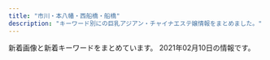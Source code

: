 ```yaml
---
title: "市川・本八幡・西船橋・船橋"
description: "キーワード別にの巨乳アジアン・チャイナエステ嬢情報をまとめました。"
---
```


新着画像と新着キーワードをまとめています。
2021年02月10日の情報です。

<DmmAffiliateIns />
<KeywordTable
  shops={
    [
    {
        "station": "\u4eac\u6210\u8239\u6a4b\u99c5",
        "keywords": {},
        "name": "\u8309\u8389\u82b1",
        "url": "http://sminfvnda.xyz/",
        "img_links": []
    },
    {
        "keywords": {
            "87": 31,
            "F": 33,
            "88": 31,
            "83": 31,
            "G": 33,
            "D": 35,
            "85": 31,
            "E": 33,
            "90": 31,
            "C": 54,
            "86": 2
        },
        "img_links": [
            "https://miyabi.jpn.vin/images/btn_side06.png",
            "https://miyabi.jpn.vin/images/btn_side05.png",
            "https://miyabi.jpn.vin/photos/sites/21/2021/01/2021012608003883.jpg",
            "https://miyabi.jpn.vin/images/top.png",
            "https://miyabi.jpn.vin/images/btn_side04.png",
            "https://miyabi.jpn.vin/images/top_slider03.jpg",
            "https://miyabi.jpn.vin/photos/sites/21/2021/01/2021012608004010.jpg",
            "https://miyabi.jpn.vin/images/btn_side02.png",
            "https://miyabi.jpn.vin/images/btn_side01.png",
            "https://miyabi.jpn.vin/images/btn_side07.png",
            "https://miyabi.jpn.vin/photos/sites/21/2021/01/2021012608003796.jpg",
            "https://miyabi.jpn.vin/photos/sites/21/2021/01/2021012608003647.jpg",
            "https://miyabi.jpn.vin/photos/sites/21/2021/01/202101260800351.jpg",
            "https://miyabi.jpn.vin/photos/sites/21/2021/02/2021020102295578.jpg",
            "https://miyabi.jpn.vin/images/btn_side03.png",
            "https://miyabi.jpn.vin/images/sp_top.png"
        ],
        "url": "https://miyabi.jpn.vin",
        "name": "\u96c5\u7f8e\uff5eMIYABI",
        "station": "JR\u897f\u8239\u6a4b\u99c5"
    },
    {
        "img_links": [
            "http://nishifunabashi.xyz/images/miu1.jpg",
            "http://nishifunabashi.xyz/images/sla3.jpg",
            "http://nishifunabashi.xyz/images/rie1.jpg",
            "http://nishifunabashi.xyz/images/n2.jpg",
            "http://nishifunabashi.xyz/images/rumi2.jpg",
            "http://nishifunabashi.xyz/images/g0.jpg",
            "http://nishifunabashi.xyz/images/mobile.png",
            "http://nishifunabashi.xyz/images/kina2.jpg",
            "http://nishifunabashi.xyz/images/mio1.jpg",
            "http://nishifunabashi.xyz/images/miho.jpg",
            "http://nishifunabashi.xyz/images/sla2.jpg",
            "http://nishifunabashi.xyz/images/miho2.jpg",
            "http://nishifunabashi.xyz/images/i2.jpg",
            "http://nishifunabashi.xyz/images/yumi2.jpg",
            "http://nishifunabashi.xyz/images/g015.jpg",
            "http://nishifunabashi.xyz/images/g001.jpg",
            "http://nishifunabashi.xyz/images/n1.jpg",
            "http://nishifunabashi.xyz/images/sla1.jpg",
            "http://nishifunabashi.xyz/images/rumi3.jpg",
            "http://nishifunabashi.xyz/images/pickt.png",
            "http://nishifunabashi.xyz/images/r01.jpg",
            "http://nishifunabashi.xyz/images/ga.jpg",
            "http://nishifunabashi.xyz/images/i3.jpg",
            "http://nishifunabashi.xyz/images/g32.jpg",
            "http://nishifunabashi.xyz/images/rumi1.jpg",
            "http://nishifunabashi.xyz/images/rie.jpg",
            "http://nishifunabashi.xyz/images/g15.jpg",
            "http://nishifunabashi.xyz/images/m1.jpg",
            "http://nishifunabashi.xyz/images/g01.jpg",
            "http://nishifunabashi.xyz/images/mio2.jpg",
            "http://nishifunabashi.xyz/images/moe1.jpg",
            "http://nishifunabashi.xyz/images/n3.jpg",
            "http://nishifunabashi.xyz/images/r02.jpg",
            "http://nishifunabashi.xyz/images/i1.jpg",
            "http://nishifunabashi.xyz/images/g33.jpg",
            "http://nishifunabashi.xyz/images/tite-staff.png",
            "http://nishifunabashi.xyz/images/newt.png",
            "http://nishifunabashi.xyz/images/rie2.jpg",
            "http://nishifunabashi.xyz/images/g1.jpg",
            "http://nishifunabashi.xyz/images/miu.jpg",
            "http://nishifunabashi.xyz/images/kina.jpg",
            "http://nishifunabashi.xyz/images/kina1.jpg",
            "http://nishifunabashi.xyz/images/m2.jpg",
            "http://nishifunabashi.xyz/images/r03.jpg",
            "http://nishifunabashi.xyz/images/yumi1.jpg",
            "http://nishifunabashi.xyz/images/r04.jpg",
            "http://nishifunabashi.xyz/images/chun2.jpg",
            "http://nishifunabashi.xyz/images/moe2.jpg",
            "http://nishifunabashi.xyz/images/moe.jpg",
            "http://nishifunabashi.xyz/images/chun3.jpg",
            "http://nishifunabashi.xyz/images/yumi3.jpg",
            "http://nishifunabashi.xyz/images/baner.jpg",
            "http://nishifunabashi.xyz/images/mio.jpg",
            "http://nishifunabashi.xyz/images/chun1.jpg",
            "http://nishifunabashi.xyz/images/gat.png",
            "http://nishifunabashi.xyz/images/top.png",
            "http://nishifunabashi.xyz/images/ga1.jpg"
        ],
        "name": "\u82b1\u706b",
        "station": "JR\u897f\u8239\u6a4b\u99c5\u5357\u53e3",
        "keywords": {
            "C": 7
        },
        "url": "http://nishifunabashi.xyz/"
    },
    {
        "keywords": {
            "C": 16
        },
        "station": "JR\u897f\u8239\u6a4b\u99c5\u5357\u53e3",
        "name": "NEW \u82b1\u30ce\u97f3",
        "url": "http://hanaoto.pw/",
        "img_links": [
            "http://hanaoto.pw/images/g6.jpg",
            "http://hanaoto.pw/images/la.jpg",
            "http://hanaoto.pw/images/g2.jpg",
            "http://hanaoto.pw/images/ami1.jpg",
            "http://hanaoto.pw/images/flash4.jpg",
            "http://hanaoto.pw/images/sptel.png",
            "http://hanaoto.pw/images/a02.jpg",
            "http://hanaoto.pw/images/mobile.png",
            "http://hanaoto.pw/images/maga.jpg",
            "http://hanaoto.pw/images/maga1.jpg",
            "http://hanaoto.pw/images/yy2.jpg",
            "http://hanaoto.pw/images/flash.jpg",
            "http://hanaoto.pw/images/tel.png",
            "http://hanaoto.pw/images/flash3.jpg",
            "http://hanaoto.pw/images/nana1.jpg",
            "http://hanaoto.pw/images/mm1.jpg",
            "http://hanaoto.pw/images/flash5.jpg"
        ]
    },
    {
        "keywords": {
            "E": 41,
            "C": 52,
            "F": 64,
            "91": 5,
            "92": 30,
            "90": 30,
            "88": 5,
            "86": 60,
            "D": 161,
            "85": 119,
            "87": 69
        },
        "img_links": [
            "https://colorful.iest.info/photos/sites/11/2021/01/2021010411180414.jpeg",
            "https://colorful.iest.info/photos/sites/11/2021/01/2021012523203832.jpeg",
            "https://colorful.iest.info/images/room4.jpg",
            "https://colorful.iest.info/images/room2.jpg",
            "https://colorful.iest.info/photos/sites/11/2021/01/2021010500371084.jpeg",
            "https://colorful.iest.info/photos/sites/11/2021/01/2021011720520417.jpeg",
            "https://colorful.iest.info/images/mobile.jpg",
            "https://colorful.iest.info/photos/sites/11/2021/01/2021013021282730.jpeg",
            "https://colorful.iest.info/photos/sites/11/2021/02/2021020221160491.jpeg",
            "https://colorful.iest.info/images/room1.jpg",
            "https://colorful.iest.info/photos/sites/11/2021/02/2021020622111456.jpeg",
            "https://colorful.iest.info/photos/sites/11/2021/01/2021011714071529.jpeg",
            "https://colorful.iest.info/photos/sites/11/2021/01/2021011617232736.jpeg",
            "https://colorful.iest.info/images/news_bj2.png",
            "https://colorful.iest.info/images/s_face.jpg",
            "https://colorful.iest.info/images/staff0.jpg",
            "https://colorful.iest.info/images/s_pick.jpg",
            "https://colorful.iest.info/images/top.png",
            "https://colorful.iest.info/photos/sites/11/2021/02/2021020518314354.jpg",
            "https://colorful.iest.info/images/end.png",
            "https://colorful.iest.info/photos/sites/11/2021/01/202101292334211.jpeg",
            "https://colorful.iest.info/images/s_news.jpg",
            "https://colorful.iest.info/photos/sites/11/2021/01/202101031016539.jpg",
            "https://colorful.iest.info/photos/sites/11/2021/01/2021011617232792.jpeg",
            "https://colorful.iest.info/photos/sites/11/2021/02/2021020415584612.jpeg",
            "https://colorful.iest.info/photos/sites/11/2021/01/2021012710215969.jpeg",
            "https://colorful.iest.info/photos/sites/11/2021/01/2021011313190389.jpg",
            "https://colorful.iest.info/images/s_staff.jpg",
            "https://colorful.iest.info/images/room3.jpg",
            "https://colorful.iest.info/photos/sites/11/2020/12/2020122408190916.jpg"
        ],
        "station": "JR\u897f\u8239\u6a4b\u99c5\u5317\u53e3",
        "url": "https://colorful.iest.info/",
        "name": "\u30ab\u30e9\u30d5\u30eb"
    },
    {
        "url": "http://nigyohime.ebb.jp/",
        "img_links": [
            "http://nigyohime.ebb.jp/2/uploadimg/1610266405.jpg",
            "http://nigyohime.ebb.jp/2/uploadimg/1606276885.jpg",
            "http://nigyohime.ebb.jp/b_news.png",
            "http://nigyohime.ebb.jp/b_girl.png",
            "http://nigyohime.ebb.jp/2/uploadimg/1606276938.jpg",
            "http://nigyohime.ebb.jp/3.jpg",
            "http://nigyohime.ebb.jp/top.jpg",
            "http://nigyohime.ebb.jp/2.jpg",
            "http://nigyohime.ebb.jp/line.png",
            "http://nigyohime.ebb.jp/staff_t.jpg",
            "http://nigyohime.ebb.jp/2/uploadimg/1606276829.jpg",
            "http://nigyohime.ebb.jp/ditu2.jpg",
            "http://nigyohime.ebb.jp/1.jpg",
            "http://nigyohime.ebb.jp/4.jpg"
        ],
        "station": "JR\u5e02\u5ddd\u99c5\u5357\u53e3",
        "name": "\u4eba\u9b5a\u59eb",
        "keywords": {
            "83": 6,
            "86": 6,
            "C": 6
        }
    },
    {
        "station": "JR\u897f\u8239\u6a4b\u99c5\u5317\u53e3",
        "url": "https://iris.ests.jp/",
        "name": "\u30a2\u30a4\u30ea",
        "keywords": {
            "88": 1,
            "D": 8,
            "G": 3,
            "C": 1,
            "E": 8,
            "\u4e73": 3,
            "85": 4,
            "87": 2,
            "F": 5,
            "90": 1,
            "\u30bb\u30af\u30b7\u30fc": 1,
            "86": 8
        },
        "img_links": [
            "https://iris.ests.jp/images/s_news.jpg",
            "https://iris.ests.jp/photos/sites/58/2020/12/202012201351183.jpeg",
            "https://iris.ests.jp/photos/sites/58/2020/11/2020111616103718.jpeg",
            "https://iris.ests.jp/images/top.jpg",
            "https://iris.ests.jp/photos/sites/58/2021/01/2021011316255079.jpeg",
            "https://iris.ests.jp/images/room1.jpg",
            "https://iris.ests.jp/images/room4.jpg",
            "https://iris.ests.jp/images/paypay.jpg",
            "https://iris.ests.jp/photos/sites/58/2021/02/202102041026332.jpg",
            "https://iris.ests.jp/images/twitter.jpg",
            "https://iris.ests.jp/photos/sites/58/2021/02/2021020914151228.jpeg",
            "https://iris.ests.jp/photos/sites/58/2020/12/202012082142310.jpeg",
            "https://iris.ests.jp/photos/sites/58/2020/11/202011222223398.jpeg",
            "https://iris.ests.jp/images/room3.jpg",
            "https://iris.ests.jp/photos/sites/58/2021/01/2021013017025060.jpeg",
            "https://iris.ests.jp/images/staff0.jpg",
            "https://iris.ests.jp/photos/sites/58/2020/11/2020112222430326.jpeg",
            "https://iris.ests.jp/photos/sites/58/2021/02/2021020921385968.jpeg",
            "https://iris.ests.jp/photos/sites/58/2020/11/2020111615332290.jpeg",
            "https://iris.ests.jp/images/room2.jpg",
            "http://iris2.a5.reraku.work/upload/sites/58/2021/02/2021020602145777-302x403.jpeg",
            "https://iris.ests.jp/photos/sites/58/2021/02/2021020602145777.jpeg",
            "https://iris.ests.jp/photos/sites/58/2021/01/2021011718151096.jpeg",
            "https://iris.ests.jp/images/s_staff.jpg",
            "https://iris.ests.jp/photos/sites/58/2021/02/2021020600482622.jpeg",
            "https://iris.ests.jp/photos/sites/58/2021/01/2021011400270610.jpeg"
        ]
    },
    {
        "name": "\u53f0\u5317\u697d\u5712",
        "url": "http://t-rakuen.work/",
        "keywords": {},
        "station": "JR\u897f\u8239\u6a4b\u99c5\u5357\u53e3",
        "img_links": [
            "http://t-rakuen.work/staff/miyu.jpg",
            "http://t-rakuen.work/img/ayaka1.jpg",
            "http://t-rakuen.work/staff/ruru.jpg",
            "http://t-rakuen.work/staff/aki.jpg",
            "http://t-rakuen.work/img/rika1.jpg",
            "http://t-rakuen.work/img/ai1.jpg",
            "http://t-rakuen.work/img/mina1.jpg",
            "http://t-rakuen.work/staff/rei.jpg",
            "http://t-rakuen.work/images/int2.png",
            "http://t-rakuen.work/img/miho1.jpg",
            "http://t-rakuen.work/staff/mika.jpg",
            "http://t-rakuen.work/staff/rena.jpg",
            "http://t-rakuen.work/img/nao1.jpg",
            "http://t-rakuen.work/images/rec1.jpg",
            "http://t-rakuen.work/staff/kasumi.jpg",
            "http://t-rakuen.work/img/mimi1.jpg",
            "http://t-rakuen.work/img/yuna1.jpg",
            "http://t-rakuen.work/staff/miho.jpg",
            "http://t-rakuen.work/images/sys3.jpg",
            "http://t-rakuen.work/img/rara1.jpg",
            "http://t-rakuen.work/staff/haruna.jpg",
            "http://t-rakuen.work/images/head.jpg",
            "http://t-rakuen.work/img/miya1.jpg",
            "http://t-rakuen.work/img/risa1.jpg",
            "http://t-rakuen.work/staff/rika.jpg",
            "http://t-rakuen.work/images/sys4.jpg",
            "http://t-rakuen.work/img/miyu1.jpg",
            "http://t-rakuen.work/staff/ai.jpg",
            "http://t-rakuen.work/staff/misaki.jpg",
            "http://t-rakuen.work/img/riri1.jpg",
            "http://t-rakuen.work/img/koko1.jpg",
            "http://t-rakuen.work/staff/emi.jpg",
            "http://t-rakuen.work/staff/aya.jpg",
            "http://t-rakuen.work/img/nene1.jpg",
            "http://t-rakuen.work/staff/yuna.jpg",
            "http://t-rakuen.work/img/kumi1.jpg",
            "http://t-rakuen.work/staff/natumi.jpg",
            "http://t-rakuen.work/staff/nene.jpg",
            "http://t-rakuen.work/img/kasumi1.jpg",
            "http://t-rakuen.work/img/rei1.jpg",
            "http://t-rakuen.work/images/staff_t.jpg",
            "http://t-rakuen.work/img/aya1.jpg",
            "http://t-rakuen.work/img/nazuki1.jpg",
            "http://t-rakuen.work/staff/nami.jpg",
            "http://t-rakuen.work/img/sara1.jpg",
            "http://t-rakuen.work/img/kiki1.jpg",
            "http://t-rakuen.work/img/momo1.jpg",
            "http://t-rakuen.work/staff/nao.jpg",
            "http://t-rakuen.work/staff/kiki.jpg",
            "http://t-rakuen.work/img/yumi1.jpg",
            "http://t-rakuen.work/img/emi1.jpg",
            "http://t-rakuen.work/img/aki1.jpg",
            "http://t-rakuen.work/staff/rio.jpg",
            "http://t-rakuen.work/img/kasumi2.jpg",
            "http://t-rakuen.work/img/rina1.jpg",
            "http://t-rakuen.work/img/mika1.jpg",
            "http://t-rakuen.work/img/yuyu1.jpg",
            "http://t-rakuen.work/staff/rara.jpg",
            "http://t-rakuen.work/staff/yuyu.jpg",
            "http://t-rakuen.work/images/news.png",
            "http://t-rakuen.work/staff/ayaka.jpg",
            "http://t-rakuen.work/img/natumi1.jpg",
            "http://t-rakuen.work/img/misaki1.jpg",
            "http://t-rakuen.work/staff/haru.jpg",
            "http://t-rakuen.work/img/nana1.jpg",
            "http://t-rakuen.work/images/b1.jpg",
            "http://t-rakuen.work/img/rena1.jpg",
            "http://t-rakuen.work/staff/yumi.jpg",
            "http://t-rakuen.work/staff/nana.jpg",
            "http://t-rakuen.work/img/rio1.jpg",
            "http://t-rakuen.work/staff/hikaru.jpg",
            "http://t-rakuen.work/staff/mina.jpg",
            "http://t-rakuen.work/staff/koko.jpg",
            "http://t-rakuen.work/staff/nazuki.jpg",
            "http://t-rakuen.work/img/nami1.jpg",
            "http://t-rakuen.work/staff/momo.jpg",
            "http://t-rakuen.work/img/ruru1.jpg",
            "http://t-rakuen.work/images/interior_t.jpg",
            "http://t-rakuen.work/images/sys2.jpg",
            "http://t-rakuen.work/staff/riri.jpg",
            "http://t-rakuen.work/images/b2.jpg",
            "http://t-rakuen.work/img/hikaru1.jpg",
            "http://t-rakuen.work/staff/kumi.jpg",
            "http://t-rakuen.work/staff/miya.jpg",
            "http://t-rakuen.work/staff/mimi.jpg",
            "http://t-rakuen.work/img/haruna1.jpg",
            "http://t-rakuen.work/images/rec2.jpg",
            "http://t-rakuen.work/staff/rina.jpg",
            "http://t-rakuen.work/images/int1.png",
            "http://t-rakuen.work/images/news_t.jpg",
            "http://t-rakuen.work/img/haru1.jpg",
            "http://t-rakuen.work/staff/risa.jpg"
        ]
    },
    {
        "name": "Rainbow\uff5e\u30ec\u30a4\u30f3\u30dc\u30fc\uff5e",
        "station": "JR\u8239\u6a4b\u99c5\u5317\u53e3",
        "img_links": [
            "http://www.rainbow-relax.xyz/img/tel.png",
            "http://www.rainbow-relax.xyz/files/001.jpg",
            "http://www.rainbow-relax.xyz/files/004-02.jpg",
            "http://www.rainbow-relax.xyz/img/pickup.jpg",
            "http://www.rainbow-relax.xyz/files/006.jpg",
            "http://www.rainbow-relax.xyz/files/002.jpg",
            "http://www.rainbow-relax.xyz/img/btn_side_mobile.jpg",
            "http://www.rainbow-relax.xyz/img/ttl_info.png",
            "http://www.rainbow-relax.xyz/files/005.jpg",
            "http://www.rainbow-relax.xyz/files/002-02.jpg",
            "http://www.rainbow-relax.xyz/files/003.jpg",
            "http://www.rainbow-relax.xyz/files/006-02.jpg",
            "http://www.rainbow-relax.xyz/images/slider/2.jpg",
            "http://www.rainbow-relax.xyz/files/003-02.jpg",
            "http://www.rainbow-relax.xyz/images/slider/3.jpg",
            "http://www.rainbow-relax.xyz/files/005-02.jpg",
            "http://www.rainbow-relax.xyz/files/001-02.jpg",
            "http://www.rainbow-relax.xyz/img/goback.jpg",
            "http://www.rainbow-relax.xyz/images/slider/1.jpg",
            "http://www.rainbow-relax.xyz/files/004.jpg",
            "http://www.rainbow-relax.xyz/img/ttl_news.png"
        ],
        "keywords": {
            "85": 2,
            "D": 6,
            "C": 19,
            "87": 6,
            "86": 4
        },
        "url": "http://www.rainbow-relax.xyz/"
    },
    {
        "station": "JR\u897f\u8239\u6a4b\u99c5\u5357\u53e3",
        "name": "\u30d4\u30f3\u30af\u30ed\u30fc\u30ba",
        "url": "http://es-cupid.work/",
        "img_links": [
            "http://es-cupid.work/_src/52259848/wechatimg24_20210209180404719.jpg",
            "http://es-cupid.work/_src/52259772/slider1.jpg",
            "http://es-cupid.work/_src/52259837/slider1.jpg",
            "http://es-cupid.work/_src/52259774/navi_01.png",
            "http://es-cupid.work/_src/52259798/_x1m6343.jpg",
            "http://es-cupid.work/_src/52259806/wechatimg1796.jpg",
            "http://es-cupid.work/_src/52259839/slider3.jpg",
            "http://es-cupid.work/_src/52259802/wechatimg1797.jpg",
            "http://es-cupid.work/_src/52259815/slider3.jpg",
            "http://es-cupid.work/_src/52259826/navi_01.png",
            "http://es-cupid.work/_src/52259859/wechatimg60.jpg",
            "http://es-cupid.work/_src/52259855/wechatimg61.jpg",
            "http://es-cupid.work/_src/52259780/navi_04.png",
            "http://es-cupid.work/_src/53013725/wechatimg156_20201204121933737.jpg",
            "http://es-cupid.work/_src/53013741/wechatimg1478_20210209180404742.jpg",
            "http://es-cupid.work/_src/52259832/navi_04.png",
            "http://es-cupid.work/_src/52259816/cam.png",
            "http://es-cupid.work/_src/52259853/wechatimg59.jpg",
            "http://es-cupid.work/_src/52259846/wechatimg1796.jpg",
            "http://es-cupid.work/_src/52259828/navi_02.png",
            "http://es-cupid.work/_src/52259842/wechatimg1797.jpg",
            "http://es-cupid.work/_src/53013598/wechatimg156_20201204121933737.jpg",
            "http://es-cupid.work/_src/52259844/421609049373_.pic.jpg",
            "http://es-cupid.work/_src/52259857/wechatimg58.jpg",
            "http://es-cupid.work/_src/52259834/navi_05.png",
            "http://es-cupid.work/_src/52259782/navi_05.png",
            "http://es-cupid.work/_src/52259830/navi_03.png",
            "http://es-cupid.work/_src/52259778/navi_03.png",
            "http://es-cupid.work/_src/52347831/wechatimg1948_20210209180404772.jpg",
            "http://es-cupid.work/_src/52259814/slider2.jpg",
            "http://es-cupid.work/_src/52347828/wechatimg1948_20210209180404772.jpg",
            "http://es-cupid.work/_src/53013600/wechatimg1478_20210209180404742.jpg",
            "http://es-cupid.work/_src/52259804/421609049373_.pic.jpg",
            "http://es-cupid.work/_src/52259800/dscf1336.jpg",
            "http://es-cupid.work/_src/52259838/slider2.jpg",
            "http://es-cupid.work/_src/52259776/navi_02.png",
            "http://es-cupid.work/_src/52259808/wechatimg24_20210209180404719.jpg"
        ],
        "keywords": {}
    },
    {
        "url": "http://happy.relaxnabi.com/",
        "name": "\u30de\u30fc\u30e1\u30a4\u30c9",
        "station": "JR\u8239\u6a4b\u99c5\u5317\u53e3",
        "keywords": {
            "88": 1,
            "92": 4,
            "F": 1,
            "E": 4,
            "90": 2,
            "91": 1,
            "D": 2
        },
        "img_links": [
            "http://happy.relaxnabi.com/css/staff/staff-007-a.jpg",
            "http://happy.relaxnabi.com/css/staff/staff0001.jpg",
            "http://happy.relaxnabi.com/css/staff/staff-04-a.jpg",
            "http://happy.relaxnabi.com/css/nav/nav-005.png",
            "http://happy.relaxnabi.com/css/staff/staff-10.jpg",
            "http://happy.relaxnabi.com/css/nav/nav-004.png",
            "http://happy.relaxnabi.com/css/nav/nav-001.png",
            "http://happy.relaxnabi.com/css/staff/staff017-a.jpg",
            "http://happy.relaxnabi.com/css/staff/staff-04.jpg",
            "http://happy.relaxnabi.com/css/staff/staff000003.jpg",
            "http://happy.relaxnabi.com/css/staff/staff-10-a.jpg",
            "http://happy.relaxnabi.com/css/staff/staff-05.jpg",
            "http://happy.relaxnabi.com/css/staff/staff000008-a.jpg",
            "http://happy.relaxnabi.com/css/staff/staff0001-a.jpg",
            "http://happy.relaxnabi.com/css/staff/staff-05-a.jpg",
            "http://happy.relaxnabi.com/css/staff/staff000003-a.jpg",
            "http://happy.relaxnabi.com/css/nav/nav-003.png",
            "http://happy.relaxnabi.com/css/nav/nav-002.png",
            "http://happy.relaxnabi.com/css/tel01.png",
            "http://happy.relaxnabi.com/css/nav/nav-006.png",
            "http://happy.relaxnabi.com/css/top0001.png",
            "http://happy.relaxnabi.com/css/top-03.png",
            "http://happy.relaxnabi.com/css/staff/staff-007.jpg",
            "http://happy.relaxnabi.com/css/staff/staff017.jpg",
            "http://happy.relaxnabi.com/css/staff/staff000008.jpg"
        ]
    },
    {
        "keywords": {},
        "name": "\u7652\u3057\u306e\u68ee",
        "img_links": [
            "http://iyashinomori.dnsfor.me/images/nav-job.jpg",
            "http://iyashinomori.dnsfor.me/images/aroma.jpg",
            "http://iyashinomori.dnsfor.me/images/ami.jpg",
            "http://iyashinomori.dnsfor.me/images/main_09.jpg",
            "http://iyashinomori.dnsfor.me/images/mari.jpg",
            "http://iyashinomori.dnsfor.me/images/rinn.jpg",
            "http://iyashinomori.dnsfor.me/images/nav-staff.jpg",
            "http://iyashinomori.dnsfor.me/images/iyashi_qr.png",
            "http://iyashinomori.dnsfor.me/images/nako.jpeg",
            "http://iyashinomori.dnsfor.me/images/aya2.jpg",
            "http://iyashinomori.dnsfor.me/images/anna.jpg",
            "http://iyashinomori.dnsfor.me/images/massaji.jpg",
            "http://iyashinomori.dnsfor.me/images/lanmu-c_03.jpg",
            "http://iyashinomori.dnsfor.me/images/mas-de.jpg",
            "http://iyashinomori.dnsfor.me/images/masmises.jpg",
            "http://iyashinomori.dnsfor.me/images/akasuri.jpg"
        ],
        "url": "http://iyashinomori.dnsfor.me/",
        "station": "JR\u897f\u8239\u6a4b\u99c5\u5317\u53e3"
    },
    {
        "keywords": {
            "85": 2,
            "E": 2,
            "\u80f8": 3,
            "86": 1,
            "D": 2,
            "F": 1,
            "C": 21,
            "87": 2
        },
        "name": "OLIVE",
        "station": "JR\u8239\u6a4b\u99c5\u5317\u53e3",
        "img_links": [
            "http://olive.est.cm/images/room5.jpg",
            "http://olive.est.cm/images/room6.jpg",
            "http://olive.est.cm/images/top1.jpg",
            "http://olive.est.cm/images/room3.jpg",
            "http://olive.est.cm/images/mobile.png",
            "http://olive.est.cm/images/top.jpg",
            "http://olive.est.cm/images/girl-z2.jpg",
            "http://olive.est.cm/photos/sites/79/2021/01/2021012917072920.jpg",
            "http://olive.est.cm/images/room1.jpg",
            "http://olive.est.cm/photos/sites/79/2021/01/2021012916461859.jpg",
            "http://olive.est.cm/photos/sites/79/2020/12/2020122818422114.jpg",
            "http://olive.est.cm/photos/sites/79/2021/01/2021012916461110.jpg",
            "http://olive.est.cm/photos/sites/79/2021/02/2021021016310523.png",
            "http://olive.est.cm/images/s_news.jpg",
            "http://olive.est.cm/photos/sites/79/2021/01/202101291707369.jpg",
            "http://olive.est.cm/images/newface1.jpg",
            "http://olive.est.cm/photos/sites/79/2020/12/2020121917122426.jpg",
            "http://olive.est.cm/photos/sites/79/2021/02/2021021016305960.png",
            "http://olive.est.cm/images/staff01.jpg",
            "http://olive.est.cm/images/girl-z1.jpg",
            "http://olive.est.cm/images/room4.jpg",
            "http://olive.est.cm/images/link1.jpg",
            "http://olive.est.cm/images/room2.jpg"
        ],
        "url": "http://olive.est.cm/"
    },
    {
        "keywords": {
            "86": 18,
            "D": 30,
            "85": 12,
            "C": 12
        },
        "station": "JR\u897f\u8239\u6a4b\u99c5\u5317\u53e3",
        "name": "\u30d7\u30ea\u30f3\u30bb\u30b9",
        "img_links": [
            "https://prince.iest.info/images/link_nav05.jpg",
            "https://prince.iest.info/images/footer.jpg",
            "https://prince.iest.info/photos/sites/5/2020/12/2020121408392660.jpg",
            "https://prince.iest.info/photos/sites/5/2021/01/2021011508371539.jpg",
            "https://prince.iest.info/images/link_nav04.jpg",
            "https://prince.iest.info/images/link_nav02.jpg",
            "https://prince.iest.info/images/link_nav03.jpg",
            "https://prince.iest.info/images/link_nav06.jpg",
            "https://prince.iest.info/photos/sites/5/2020/12/2020121408392689.jpg",
            "https://prince.iest.info/images/tit_news.png",
            "https://prince.iest.info/images/room1.jpg",
            "https://prince.iest.info/images/room4.jpg",
            "https://prince.iest.info/images/room2.jpg",
            "https://prince.iest.info/images/top.jpg",
            "https://prince.iest.info/images/room5.jpg",
            "https://prince.iest.info/photos/sites/5/2020/12/2020121408392543.jpg",
            "https://prince.iest.info/images/tit_staff.jpg",
            "https://prince.iest.info/photos/sites/5/2020/12/2020121408392715.jpg",
            "https://prince.iest.info/images/room3.jpg",
            "https://prince.iest.info/images/link_nav01.jpg"
        ],
        "url": "https://prince.iest.info/"
    },
    {
        "keywords": {},
        "station": "JR\u672c\u516b\u5e61\u99c5\u5357\u53e3",
        "img_links": [
            "http://likiluto.xyz/uploads/210112/1-210112092540164.jpg",
            "http://likiluto.xyz/uploads/210112/1-210112092150b1.jpg",
            "http://likiluto.xyz/style/images/t4.jpg",
            "http://likiluto.xyz/uploads/210112/1-2101120920292M.jpg",
            "http://likiluto.xyz/style/images/t2.png",
            "http://likiluto.xyz/style/images/index-miru_06.jpg",
            "http://likiluto.xyz/style/images/s-bian.png",
            "http://likiluto.xyz/style/images/t3.png",
            "http://likiluto.xyz/style/images/index-miru_18.jpg",
            "http://likiluto.xyz/uploads/201229/1-201229152000Y5.jpg",
            "http://likiluto.xyz/style/images/nav-sys.jpg",
            "http://likiluto.xyz/style/images/sys.jpg",
            "http://likiluto.xyz/style/images/nav2-sta.png",
            "http://likiluto.xyz/uploads/210112/1-21011209234CV.jpg",
            "http://likiluto.xyz/style/images/index-miru_03.jpg",
            "http://likiluto.xyz/style/images/t6.jpg"
        ],
        "url": "http://likiluto.xyz/",
        "name": "\u30d5\u30e9\u30ef\u30fc"
    },
    {
        "station": "JR\u897f\u8239\u6a4b\u99c5\u5357\u53e3",
        "img_links": [
            "http://www.relax-honey.info/files/071-02.jpg",
            "http://www.relax-honey.info/images/s_news.jpg",
            "http://www.relax-honey.info/images/end1.jpg",
            "http://www.relax-honey.info/files/057-03.jpg",
            "http://www.relax-honey.info/images/s_pick.jpg",
            "http://www.relax-honey.info/files/053.jpg",
            "http://www.relax-honey.info/images/top.jpg",
            "http://www.relax-honey.info/files/053-03.jpg",
            "http://www.relax-honey.info/files/053-02.jpg",
            "http://www.relax-honey.info/files/071.jpg",
            "http://www.relax-honey.info/files/069-03.jpg",
            "http://www.relax-honey.info/files/069-02.jpg",
            "http://www.relax-honey.info/images/slider/2.jpg",
            "http://www.relax-honey.info/images/s_info.jpg",
            "http://www.relax-honey.info/images/s_staff.jpg",
            "http://www.relax-honey.info/files/006-03.jpg",
            "http://www.relax-honey.info/files/006-02.jpg",
            "http://www.relax-honey.info/images/mobile.jpg",
            "http://www.relax-honey.info/files/057.jpg",
            "http://www.relax-honey.info/files/065-03.jpg",
            "http://www.relax-honey.info/files/021.jpg",
            "http://www.relax-honey.info/files/067-03.jpg",
            "http://www.relax-honey.info/files/071-03.jpg",
            "http://www.relax-honey.info/files/065.jpg",
            "http://www.relax-honey.info/files/061.jpg",
            "http://www.relax-honey.info/images/slider/3.jpg",
            "http://www.relax-honey.info/files/021-03.jpg",
            "http://www.relax-honey.info/images/1.jpg",
            "http://www.relax-honey.info/files/061-02.jpg",
            "http://www.relax-honey.info/files/065-02.jpg",
            "http://www.relax-honey.info/files/006.jpg",
            "http://www.relax-honey.info/files/069.jpg",
            "http://www.relax-honey.info/files/067.jpg",
            "http://www.relax-honey.info/images/nbj3.jpg",
            "http://www.relax-honey.info/files/021-02.jpg",
            "http://www.relax-honey.info/files/057-02.jpg",
            "http://www.relax-honey.info/files/067-02.jpg",
            "http://www.relax-honey.info/images/slider/1.jpg",
            "http://www.relax-honey.info/files/061-03.jpg"
        ],
        "name": "Honey",
        "keywords": {
            "C": 2,
            "D": 16,
            "86": 4,
            "87": 14
        },
        "url": "http://www.relax-honey.info/"
    },
    {
        "img_links": [],
        "url": "https://co.aoaoeo.com/",
        "name": "COCO",
        "keywords": {},
        "station": "\u8239\u6a4b\u99c5\u5317\u53e3"
    },
    {
        "url": "http://es-suzune.com/",
        "name": "\u9234\u97f3-\u3059\u305a\u306d-",
        "img_links": [
            "http://es-suzune.com/staffPhoto/s20200827113545.jpg",
            "http://es-suzune.com/staffPhoto/b20200510132325.jpg",
            "http://es-suzune.com/staffPhoto/s20200827113331.jpg",
            "http://es-suzune.com/images/showIndex.jpg",
            "http://es-suzune.com/staffPhoto/s20200827113641.jpg",
            "http://es-suzune.com/uploadfiles/images/chuntian4_%E5%89%AF%E6%9C%AC.jpg",
            "http://es-suzune.com/staffPhoto/b20200709205317.jpg",
            "http://es-suzune.com/staffPhoto/b20191113214645.jpg",
            "http://es-suzune.com/staffPhoto/s20200827113204.jpg",
            "http://es-suzune.com/staffPhoto/b20210103222814.jpg",
            "http://es-suzune.com/staffPhoto/s20201130135623.jpg",
            "http://es-suzune.com/staffPhoto/b20191208215817.jpg",
            "http://es-suzune.com/staffPhoto/s20200709154538.jpg",
            "http://es-suzune.com/staffPhoto/b20191115141757.jpg",
            "http://es-suzune.com/staffPhoto/s20210208141551.jpg",
            "http://es-suzune.com/staffPhoto/s20200510132325.jpg",
            "http://es-suzune.com/staffPhoto/s20200724144036.jpg",
            "http://es-suzune.com/staffPhoto/b20210130235019.jpg",
            "http://es-suzune.com/uploadfiles/images/courseEsSuzune.jpg",
            "http://es-suzune.com/staffPhoto/s20200709154401.jpg",
            "http://es-suzune.com/staffPhoto/s20200724144017.jpg",
            "http://es-suzune.com/staffPhoto/b20201130191329.jpg",
            "http://es-suzune.com/staffPhoto/b20200709154401.jpg",
            "http://es-suzune.com/staffPhoto/s20200709205317.jpg",
            "http://es-suzune.com/staffPhoto/s20191208215843.jpg",
            "http://es-suzune.com/images/access/03.png",
            "http://es-suzune.com/staffPhoto/s20201130140920.jpg",
            "http://es-suzune.com/staffPhoto/s20210130235019.jpg",
            "http://es-suzune.com/images/access/02.png",
            "http://es-suzune.com/images/access/05.png",
            "http://es-suzune.com/staffPhoto/s20201130191509.jpg",
            "http://es-suzune.com/staffPhoto/s20210103222830.jpg",
            "http://es-suzune.com/images/access/01.png",
            "http://es-suzune.com/images/store/03.jpg",
            "http://es-suzune.com/images/showContent.jpg",
            "http://es-suzune.com/staffPhoto/s20201128232445.jpg",
            "http://es-suzune.com/staffPhoto/s20200827113054.jpg",
            "http://es-suzune.com/staffPhoto/s20210124204401.jpg",
            "http://es-suzune.com/staffPhoto/s20201130191329.jpg",
            "http://es-suzune.com/staffPhoto/s20191208215817.jpg",
            "http://es-suzune.com/staffPhoto/b20200724144017.jpg",
            "http://es-suzune.com/images/store/01.jpg",
            "http://es-suzune.com/images/store/02.jpg",
            "http://es-suzune.com/uploadfiles/images/campaignEsSuzune1.jpg",
            "http://es-suzune.com/staffPhoto/s20201130135600.jpg",
            "http://es-suzune.com/staffPhoto/b20210124204401.jpg",
            "http://es-suzune.com/staffPhoto/b20201128232445.jpg",
            "http://es-suzune.com/staffPhoto/s20210103222814.jpg",
            "http://es-suzune.com/staffPhoto/s20201130191531.jpg",
            "http://es-suzune.com/staffPhoto/s20191113214645.jpg",
            "http://es-suzune.com/staffPhoto/s20201130140636.jpg",
            "http://es-suzune.com/staffPhoto/b20210208141551.jpg",
            "http://es-suzune.com/uploadfiles/images/chuntian1_%E5%89%AF%E6%9C%AC.jpg",
            "http://es-suzune.com/staffPhoto/s20200709205350.jpg",
            "http://es-suzune.com/staffPhoto/s20201022211319.jpg",
            "http://es-suzune.com/images/store/04.jpg",
            "http://es-suzune.com/staffPhoto/b20201022211319.jpg",
            "http://es-suzune.com/staffPhoto/s20191115141808.jpg",
            "http://es-suzune.com/staffPhoto/s20191115141757.jpg",
            "http://es-suzune.com/staffPhoto/s20210124204424.jpg",
            "http://es-suzune.com/staffPhoto/s20200827113754.jpg"
        ],
        "keywords": {
            "\u30bb\u30af\u30b7\u30fc": 5,
            "F": 7,
            "E": 8
        },
        "station": "JR\u897f\u8239\u6a4b\u99c5\u5357\u53e3"
    },
    {
        "name": "\u30af\u30ed\u30fc\u30d0\u30fc",
        "station": "JR\u8239\u6a4b\u99c5\u5357\u53e3",
        "img_links": [
            "http://f-clover.net/images/room4.jpg",
            "http://f-clover.net/images/room5.jpg",
            "http://f-clover.net/images/room3.jpg",
            "http://f-clover.net/images/end.jpg",
            "http://f-clover.net/images/flash2.jpg",
            "http://f-clover.net/images/room6.jpg",
            "http://f-clover.net/images/risa.jpg",
            "http://f-clover.net/images/index1.jpg",
            "http://f-clover.net/images/a1.jpg",
            "http://f-clover.net/images/room1.jpg",
            "http://f-clover.net/images/room7.jpg",
            "http://f-clover.net/images/mobile.jpg",
            "http://f-clover.net/images/g3.jpg",
            "http://f-clover.net/images/aya.jpg",
            "http://f-clover.net/images/room8.jpg",
            "http://f-clover.net/images/yu.jpg",
            "http://f-clover.net/images/room2.jpg",
            "http://f-clover.net/images/g5.jpg",
            "http://f-clover.net/images/flash1.jpg"
        ],
        "url": "http://f-clover.net/",
        "keywords": {}
    },
    {
        "img_links": [
            "http://www.kanda-es.info/img/anna1.jpg",
            "http://www.kanda-es.info/img/risa1.jpg",
            "http://www.kanda-es.info/img/sora1.jpg",
            "http://www.kanda-es.info/images/info.jpg",
            "http://www.kanda-es.info/staff/sora.jpg",
            "http://www.kanda-es.info/images/int2.jpg",
            "http://www.kanda-es.info/images/sys2.jpg",
            "http://www.kanda-es.info/images/tg.jpg",
            "http://www.kanda-es.info/images/mobile.jpg",
            "http://www.kanda-es.info/images/staff_t.jpg",
            "http://www.kanda-es.info/images/int1.jpg",
            "http://www.kanda-es.info/images/interior_t.jpg",
            "http://www.kanda-es.info/images/news.jpg",
            "http://www.kanda-es.info/staff/risa.jpg",
            "http://www.kanda-es.info/images/sys1.jpg",
            "http://www.kanda-es.info/staff/anna.jpg"
        ],
        "station": "\u99ac\u8fbc\u6ca2\u99c5\u6771\u53e3",
        "url": "http://www.kanda-es.info/",
        "keywords": {},
        "name": "Blue\uff5e\u30d6\u30eb\u30fc\uff5e"
    },
    {
        "url": "http://www.aya-aroma.com/",
        "keywords": {
            "84": 2,
            "C": 5,
            "D": 9,
            "86": 12,
            "87": 3
        },
        "name": "\u5f69",
        "img_links": [
            "http://www.aya-aroma.com/images/backlistbtn.png",
            "http://www.aya-aroma.com/files/001.jpg",
            "http://www.aya-aroma.com/files/010-02.jpg",
            "http://www.aya-aroma.com/files/010-03.jpg",
            "http://www.aya-aroma.com/files/002-03.jpg",
            "http://www.aya-aroma.com/files/015-03.jpg",
            "http://www.aya-aroma.com/images/melmaga.jpg",
            "http://www.aya-aroma.com/images/concept.jpg",
            "http://www.aya-aroma.com/files/001-03.jpg",
            "http://www.aya-aroma.com/images/mobile.jpg",
            "http://www.aya-aroma.com/files/002-02.jpg",
            "http://www.aya-aroma.com/files/008-03.jpg",
            "http://www.aya-aroma.com/files/015-02.jpg",
            "http://www.aya-aroma.com/files/010.jpg",
            "http://www.aya-aroma.com/files/015.jpg",
            "http://www.aya-aroma.com/files/003.jpg",
            "http://www.aya-aroma.com/images/coverGirlParts.png",
            "http://www.aya-aroma.com/files/008-02.jpg",
            "http://www.aya-aroma.com/files/008.jpg",
            "http://www.aya-aroma.com/files/001-02.jpg",
            "http://www.aya-aroma.com/files/002.jpg"
        ],
        "station": "JR\u5e02\u5ddd\u99c5\u5357\u53e3"
    },
    {
        "station": "JR\u897f\u8239\u6a4b\u99c5\u5357\u53e3",
        "img_links": [
            "http://www.diamond.mesthe.com/files/002-02.jpg",
            "http://www.diamond.mesthe.com/files/003-02.jpg",
            "http://www.diamond.mesthe.com/files/001-02.jpg",
            "http://www.diamond.mesthe.com/img/top_option04.jpg",
            "http://www.diamond.mesthe.com/files/002.jpg",
            "http://www.diamond.mesthe.com/img/ttl_news.png",
            "http://www.diamond.mesthe.com/img/btn_blog.png",
            "http://www.diamond.mesthe.com/img/ttl_info.png",
            "http://www.diamond.mesthe.com/files/001.jpg",
            "http://www.diamond.mesthe.com/images/slider/3.jpg",
            "http://www.diamond.mesthe.com/img/pickup.jpg",
            "http://www.diamond.mesthe.com/images/slider/1.jpg",
            "http://www.diamond.mesthe.com/images/slider/2.jpg",
            "http://www.diamond.mesthe.com/files/003.jpg",
            "http://www.diamond.mesthe.com/img/tel.png",
            "http://www.diamond.mesthe.com/img/ttl_therapist.png",
            "http://www.diamond.mesthe.com/img/top_option01.jpg",
            "http://www.diamond.mesthe.com/files/004-02.jpg",
            "http://www.diamond.mesthe.com/img/goback.jpg",
            "http://www.diamond.mesthe.com/files/004.jpg",
            "http://www.diamond.mesthe.com/img/top_option03.jpg",
            "http://www.diamond.mesthe.com/img/btn_side_mobile.jpg"
        ],
        "url": "http://www.diamond.mesthe.com/",
        "name": "\u30c0\u30a4\u30e4\u30e2\u30f3\u30c9",
        "keywords": {
            "C": 13,
            "87": 4,
            "D": 6,
            "86": 2,
            "88": 2
        }
    },
    {
        "station": "\u897f\u8239\u6a4b\u99c5\u5357\u53e3",
        "url": "http://junpu.xyz.mn/",
        "keywords": {
            "83": 2,
            "E": 4,
            "C": 22,
            "86": 4,
            "90": 4,
            "F": 12,
            "85": 8,
            "88": 8,
            "91": 4,
            "G": 6,
            "D": 16
        },
        "img_links": [
            "http://junpu.xyz.mn/images/r3.jpg",
            "http://junpu.xyz.mn/images/s_news.jpg",
            "http://junpu.xyz.mn/photos/sites/129/2021/02/2021020111060861.jpg",
            "http://junpu.xyz.mn/images/top.jpg",
            "http://junpu.xyz.mn/photos/sites/129/2021/01/2021011113081255.jpg",
            "http://junpu.xyz.mn/images/r1.jpg",
            "http://junpu.xyz.mn/images/r4.jpg",
            "http://junpu.xyz.mn/images/r2.jpg",
            "http://junpu.xyz.mn/photos/sites/129/2019/07/2019072615361857.jpg",
            "http://junpu.xyz.mn/photos/sites/129/2021/02/2021020114034474.jpg",
            "http://junpu.xyz.mn/images/end.png",
            "http://junpu.xyz.mn/images/line2.jpg",
            "http://junpu.xyz.mn/photos/sites/129/2019/09/2019090515262527.jpg",
            "http://junpu.xyz.mn/photos/sites/129/2020/07/2020070311075192.jpg",
            "http://junpu.xyz.mn/photos/sites/129/2019/11/2019112612382247.jpg",
            "http://junpu.xyz.mn/photos/sites/129/2019/11/2019112612382247-450x675.jpg",
            "http://junpu.xyz.mn/photos/sites/129/2019/09/2019091210372889.jpg"
        ],
        "name": "\u30a8\u30ec\u30ca\u30c9\u30fc\u30eb"
    },
    {
        "station": "\u5e02\u5ddd\u99c5\u5317\u53e3",
        "url": "http://www.es-ai.link/",
        "keywords": {},
        "img_links": [
            "http://www.es-ai.link/staff/yuna.jpg",
            "http://www.es-ai.link/images/int2.jpg",
            "http://www.es-ai.link/staff/hana.jpg",
            "http://www.es-ai.link/img/riri1.jpg",
            "http://www.es-ai.link/img/hana1.jpg",
            "http://www.es-ai.link/images/staff_t.jpg",
            "http://www.es-ai.link/img/yuna1.jpg",
            "http://www.es-ai.link/images/news.jpg",
            "http://www.es-ai.link/images/int1.jpg",
            "http://www.es-ai.link/images/tg.jpg",
            "http://www.es-ai.link/images/b2.jpg",
            "http://www.es-ai.link/images/mobile.jpg",
            "http://www.es-ai.link/images/sys2.jpg",
            "http://www.es-ai.link/staff/riri.jpg",
            "http://www.es-ai.link/images/interior_t.jpg",
            "http://www.es-ai.link/images/sys1.jpg",
            "http://www.es-ai.link/images/b3.jpg",
            "http://www.es-ai.link/images/b1.jpg",
            "http://www.es-ai.link/images/info.jpg",
            "http://www.es-ai.link/images/head.jpg"
        ],
        "name": "\u611b\u7740"
    },
    {
        "keywords": {},
        "img_links": [
            "http://p-lady.work/images/tg.jpg",
            "http://p-lady.work/staff/reiko.jpg",
            "http://p-lady.work/images/28.jpg",
            "http://p-lady.work/images/news.jpg",
            "http://p-lady.work/staff/nanami.jpg",
            "http://p-lady.work/staff/miyu.jpg",
            "http://p-lady.work/img/zara1.jpg",
            "http://p-lady.work/staff/kurumi.jpg",
            "http://p-lady.work/img/nanami1.jpg",
            "http://p-lady.work/images/10.jpg",
            "http://p-lady.work/img/mimi1.jpg",
            "http://p-lady.work/staff/nami.jpg",
            "http://p-lady.work/img/anna1.jpg",
            "http://p-lady.work/images/20.jpg",
            "http://p-lady.work/img/mirai1.jpg",
            "http://p-lady.work/images/26.jpg",
            "http://p-lady.work/staff/mimi.jpg",
            "http://p-lady.work/img/rika1.jpg",
            "http://p-lady.work/img/yuyu1.jpg",
            "http://p-lady.work/images/rec2.jpg",
            "http://p-lady.work/images/int1.jpg",
            "http://p-lady.work/img/miyu1.jpg",
            "http://p-lady.work/images/29.jpg",
            "http://p-lady.work/images/staff_t.jpg",
            "http://p-lady.work/img/koi1.jpg",
            "http://p-lady.work/img/nana1.jpg",
            "http://p-lady.work/staff/rika.jpg",
            "http://p-lady.work/staff/yuyu.jpg",
            "http://p-lady.work/staff/koi.jpg",
            "http://p-lady.work/images/rec1.jpg",
            "http://p-lady.work/images/ac1.jpg",
            "http://p-lady.work/staff/mirai.jpg",
            "http://p-lady.work/img/reiko1.jpg",
            "http://p-lady.work/images/head.jpg",
            "http://p-lady.work/img/kurumi1.jpg",
            "http://p-lady.work/images/23.jpg",
            "http://p-lady.work/images/18.jpg",
            "http://p-lady.work/images/25.jpg",
            "http://p-lady.work/images/s1.png",
            "http://p-lady.work/img/rena1.jpg",
            "http://p-lady.work/images/sys.jpg",
            "http://p-lady.work/images/5.jpg",
            "http://p-lady.work/images/6.jpg",
            "http://p-lady.work/images/21.jpg",
            "http://p-lady.work/staff/risa.jpg",
            "http://p-lady.work/images/35.jpg",
            "http://p-lady.work/img/runa1.jpg",
            "http://p-lady.work/img/nami1.jpg",
            "http://p-lady.work/images/16.jpg",
            "http://p-lady.work/images/36.jpg",
            "http://p-lady.work/staff/riri.jpg",
            "http://p-lady.work/img/saki1.jpg",
            "http://p-lady.work/img/eri1.jpg",
            "http://p-lady.work/images/17.jpg",
            "http://p-lady.work/staff/rena.jpg",
            "http://p-lady.work/img/risa1.jpg",
            "http://p-lady.work/staff/nana.jpg",
            "http://p-lady.work/images/32.jpg",
            "http://p-lady.work/img/yui1.jpg",
            "http://p-lady.work/staff/yui.jpg",
            "http://p-lady.work/images/7.jpg",
            "http://p-lady.work/staff/runa.jpg",
            "http://p-lady.work/images/33.jpg",
            "http://p-lady.work/images/2.jpg",
            "http://p-lady.work/staff/eri.jpg",
            "http://p-lady.work/staff/saki.jpg",
            "http://p-lady.work/images/3.jpg",
            "http://p-lady.work/images/15.jpg",
            "http://p-lady.work/staff/zara.jpg",
            "http://p-lady.work/images/interior_t.jpg",
            "http://p-lady.work/images/int2.jpg",
            "http://p-lady.work/images/37.jpg",
            "http://p-lady.work/images/30.jpg",
            "http://p-lady.work/images/27.jpg",
            "http://p-lady.work/staff/anna.jpg",
            "http://p-lady.work/img/riri1.jpg"
        ],
        "station": "JR\u897f\u8239\u6a4b\u99c5\u5357\u53e3",
        "url": "http://p-lady.work/",
        "name": "\u4e03\u5f69"
    },
    {
        "station": "\u5e02\u5ddd\u99c5\u5317\u53e3",
        "name": "\u7652\u3057\u306e\u6d77",
        "img_links": [
            "http://www.iyashinoumi.com/img/miss25sb.jpg",
            "http://www.iyashinoumi.com/img/miss7sb.jpg",
            "http://www.iyashinoumi.com/img/miss28sb.jpg",
            "http://www.iyashinoumi.com/img/miss27sb.jpg",
            "http://www.iyashinoumi.com/img/miss7s.jpg",
            "http://www.iyashinoumi.com/img/tel1.png",
            "http://www.iyashinoumi.com/img/sTitle_right.png",
            "http://www.iyashinoumi.com/img/miss24sb.jpg",
            "http://www.iyashinoumi.com/img/miss6sb.jpg",
            "http://www.iyashinoumi.com/img/sTitle_left.png"
        ],
        "url": "http://www.iyashinoumi.com/",
        "keywords": {}
    },
    {
        "station": "JR\u8239\u6a4b\u99c5\u5317\u53e3",
        "name": "\u6696 \uff5eHinata\uff5e",
        "keywords": {
            "92": 2,
            "89": 1,
            "93": 1,
            "E": 5,
            "90": 2,
            "D": 1,
            "86": 2,
            "C": 4
        },
        "url": "http://hinata.relaxnabi.com/",
        "img_links": [
            "http://hinata.relaxnabi.com/css/staff/staff00001.jpg",
            "http://hinata.relaxnabi.com/img/tiaowen.png",
            "http://hinata.relaxnabi.com/css/right.jpg",
            "http://hinata.relaxnabi.com/css/staff/staff00004.jpg",
            "http://hinata.relaxnabi.com/css/staff/staff17-a.jpg",
            "http://hinata.relaxnabi.com/css/staff/staff00003.jpg",
            "http://hinata.relaxnabi.com/css/nav/sub-002.jpg",
            "http://hinata.relaxnabi.com/css/main-left03.jpg",
            "http://hinata.relaxnabi.com/css/nav/nav-006.jpg",
            "http://hinata.relaxnabi.com/css/nav/sub-004.jpg",
            "http://hinata.relaxnabi.com/css/left.jpg",
            "http://hinata.relaxnabi.com/css/staff/staff-06-a.jpg",
            "http://hinata.relaxnabi.com/css/staff/staff00004-a.jpg",
            "http://hinata.relaxnabi.com/css/staff/staff00003-a.jpg",
            "http://hinata.relaxnabi.com/css/staff/staff-08.jpg",
            "http://hinata.relaxnabi.com/css/nav/nav-004.jpg",
            "http://hinata.relaxnabi.com/css/staff/staff-007.jpg",
            "http://hinata.relaxnabi.com/css/staff/staff-08-a.jpg",
            "http://hinata.relaxnabi.com/css/button.jpg",
            "http://hinata.relaxnabi.com/css/osusume38.jpg",
            "http://hinata.relaxnabi.com/css/nav/sub-006.jpg",
            "http://hinata.relaxnabi.com/css/nav/nav-002.jpg",
            "http://hinata.relaxnabi.com/css/staff/staff15-a.jpg",
            "http://hinata.relaxnabi.com/css/nav/nav-005.jpg",
            "http://hinata.relaxnabi.com/css/tel01.png",
            "http://hinata.relaxnabi.com/css/main-left02.jpg",
            "http://hinata.relaxnabi.com/css/nav/sub-001.jpg",
            "http://hinata.relaxnabi.com/css/staff/staff15.jpg",
            "http://hinata.relaxnabi.com/css/staff/staff-06.jpg",
            "http://hinata.relaxnabi.com/css/staff/staff-007-a.jpg",
            "http://hinata.relaxnabi.com/css/top02.jpg",
            "http://hinata.relaxnabi.com/css/nav/sub-003.jpg",
            "http://hinata.relaxnabi.com/css/nav/nav-003.jpg",
            "http://hinata.relaxnabi.com/css/nav/nav-001.jpg",
            "http://hinata.relaxnabi.com/css/nav/sub-005.jpg",
            "http://hinata.relaxnabi.com/css/girls001.jpg",
            "http://hinata.relaxnabi.com/css/staff/staff17.jpg",
            "http://hinata.relaxnabi.com/css/staff/staff00001-a.jpg"
        ]
    },
    {
        "keywords": {
            "C": 4,
            "87": 14,
            "D": 16,
            "89": 2,
            "86": 6,
            "E": 2,
            "\u30bb\u30af\u30b7\u30fc": 36
        },
        "img_links": [
            "http://www.sexy.relaxjp.info/photo_news/upimg/378095fc48d072d81b_0.jpg",
            "http://www.sexy.relaxjp.info/images/m-top003.jpg",
            "http://www.sexy.relaxjp.info/files/036-03.jpg",
            "http://www.sexy.relaxjp.info/images/call.png",
            "http://www.sexy.relaxjp.info/files/036.jpg",
            "http://www.sexy.relaxjp.info/files/011.jpg",
            "http://www.sexy.relaxjp.info/files/034-03.jpg",
            "http://www.sexy.relaxjp.info/files/024-02.jpg",
            "http://www.sexy.relaxjp.info/files/037-02.jpg",
            "http://www.sexy.relaxjp.info/photo_news/upimg/931085f753b39c3781_1.jpg",
            "http://www.sexy.relaxjp.info/files/003-02.jpg",
            "http://www.sexy.relaxjp.info/images/m-head01.jpg",
            "http://www.sexy.relaxjp.info/photo_news/upimg/492105f114c42209df_0.jpg",
            "http://www.sexy.relaxjp.info/files/030-02.jpg",
            "http://www.sexy.relaxjp.info/images/m-top009.jpg",
            "http://www.sexy.relaxjp.info/files/002-02.jpg",
            "http://www.sexy.relaxjp.info/files/030-03.jpg",
            "http://www.sexy.relaxjp.info/files/024-03.jpg",
            "http://www.sexy.relaxjp.info/photo_news/upimg/584825f4892b894a55_0.jpg",
            "http://www.sexy.relaxjp.info/files/037-03.jpg",
            "http://www.sexy.relaxjp.info/photo_news/upimg/931085f753b39c3781_0.jpg",
            "http://www.sexy.relaxjp.info/photo_news/upimg/231245f6c12b65e43e_0.jpg",
            "http://www.sexy.relaxjp.info/files/036-02.jpg",
            "http://www.sexy.relaxjp.info/photo_news/upimg/492105f114c42209df_1.jpg",
            "http://www.sexy.relaxjp.info/files/033-02.jpg",
            "http://www.sexy.relaxjp.info/photo_news/upimg/113795f6d744eb4b28_0.jpg",
            "http://www.sexy.relaxjp.info/files/011-02.jpg",
            "http://www.sexy.relaxjp.info/images/foot01.jpg",
            "http://www.sexy.relaxjp.info/files/024.jpg",
            "http://www.sexy.relaxjp.info/files/023-03.jpg",
            "http://www.sexy.relaxjp.info/files/034-02.jpg",
            "http://www.sexy.relaxjp.info/files/002-03.jpg",
            "http://www.sexy.relaxjp.info/files/034.jpg",
            "http://www.sexy.relaxjp.info/files/035-03.jpg",
            "http://www.sexy.relaxjp.info/photo_news/upimg/280145f3df2b56ca0b_0.jpg",
            "http://www.sexy.relaxjp.info/files/003-03.jpg",
            "http://www.sexy.relaxjp.info/files/035.jpg",
            "http://www.sexy.relaxjp.info/images/m-top004.jpg",
            "http://www.sexy.relaxjp.info/photo_news/upimg/584825f4892b894a55_1.jpg",
            "http://www.sexy.relaxjp.info/files/037.jpg",
            "http://www.sexy.relaxjp.info/files/023.jpg",
            "http://www.sexy.relaxjp.info/files/033.jpg",
            "http://www.sexy.relaxjp.info/photo_news/upimg/592295fab519ba4757_1.jpg",
            "http://www.sexy.relaxjp.info/files/003.jpg",
            "http://www.sexy.relaxjp.info/files/033-03.jpg",
            "http://www.sexy.relaxjp.info/photo_news/upimg/356735f322adb3e22f_1.jpg",
            "http://www.sexy.relaxjp.info/photo_news/upimg/113795f6d744eb4b28_1.jpg",
            "http://www.sexy.relaxjp.info/images/m-top010.jpg",
            "http://www.sexy.relaxjp.info/files/011-03.jpg",
            "http://www.sexy.relaxjp.info/files/030.jpg",
            "http://www.sexy.relaxjp.info/files/035-02.jpg",
            "http://www.sexy.relaxjp.info/files/023-02.jpg",
            "http://www.sexy.relaxjp.info/photo_news/upimg/660875fbe0c393f4a1_0.jpg",
            "http://www.sexy.relaxjp.info/files/002.jpg"
        ],
        "station": "JR\u8239\u6a4b\u99c5\u5317\u53e3",
        "name": "Sexy Love \uff5e\u30bb\u30af\u30b7\u30fc\u30e9\u30d6\uff5e",
        "url": "http://www.sexy.relaxjp.info/"
    },
    {
        "station": "JR\u672c\u516b\u5e61\u99c5\u5357\u53e3",
        "keywords": {
            "E": 8,
            "86": 22,
            "88": 8,
            "F": 8,
            "85": 16,
            "83": 8,
            "C": 6,
            "D": 62,
            "87": 24,
            "81": 6
        },
        "name": "\u30cd\u30d7\u30c1\u30e5\u30fc\u30f3",
        "img_links": [
            "http://neptune.est.cm/photos/sites/3/2021/01/2021012715245168.jpg",
            "http://neptune.est.cm/images/top1.jpg",
            "http://neptune.est.cm/photos/sites/3/2020/01/2020012304435311.jpg",
            "http://neptune.est.cm/images/pagetop.jpg",
            "http://neptune.est.cm/photos/sites/3/2020/12/2020122312215973.jpg",
            "http://neptune.est.cm/images/top-sp1.jpg",
            "http://neptune.est.cm/images/top-sp2.jpg",
            "http://neptune.est.cm/photos/sites/3/2020/01/2020011704241285.jpg",
            "http://neptune.est.cm/photos/sites/3/2020/07/2020072813393974.jpg",
            "http://neptune.est.cm/photos/sites/3/2020/06/2020062418251882.jpg",
            "http://neptune.est.cm/photos/sites/3/2020/12/2020121515392683.jpg",
            "http://neptune.est.cm/photos/sites/3/2020/01/2020011704240975.jpg",
            "http://neptune.est.cm/photos/sites/3/2020/01/2020011606281181.jpg",
            "http://neptune.est.cm/images/top2.jpg",
            "http://neptune.est.cm/photos/sites/3/2020/09/2020092912491932.jpg",
            "http://neptune.est.cm/photos/sites/3/2021/01/2021010717532322.jpg"
        ],
        "url": "http://neptune.est.cm/"
    },
    {
        "img_links": [
            "http://aroma-esthe.info/images/tit-sub5.jpg",
            "http://aroma-esthe.info/images/tit-sub1.jpg",
            "http://aroma-esthe.info/images/b-tel.png",
            "http://aroma-esthe.info/images/m4.jpg",
            "http://aroma-esthe.info/images/tit-sub2.jpg",
            "http://aroma-esthe.info/images/cg02.jpg",
            "http://aroma-esthe.info/images/slider-img001.jpg",
            "http://aroma-esthe.info/images/slider-img003.jpg",
            "http://aroma-esthe.info/images/r3.jpg",
            "http://aroma-esthe.info/images/cg03.jpg",
            "http://aroma-esthe.info/images/r4.jpg",
            "http://aroma-esthe.info/images/cg05.jpg",
            "http://aroma-esthe.info/images/cg01.jpg",
            "http://aroma-esthe.info/images/slider-img002.jpg",
            "http://aroma-esthe.info/images/m2.jpg",
            "http://aroma-esthe.info/images/r1.jpg",
            "http://aroma-esthe.info/images/m1.jpg",
            "http://aroma-esthe.info/images/r2.jpg",
            "http://aroma-esthe.info/images/m3.jpg",
            "http://aroma-esthe.info/images/b-online.png",
            "http://aroma-esthe.info/images/kan.jpg",
            "http://aroma-esthe.info/images/qr.jpg",
            "http://aroma-esthe.info/images/tit-sub4.jpg",
            "http://aroma-esthe.info/images/tit-sub3.jpg",
            "http://aroma-esthe.info/link/menlog.jpg",
            "http://aroma-esthe.info/images/tit-sub6.jpg"
        ],
        "url": "http://aroma-esthe.info/",
        "keywords": {
            "D": 6,
            "86": 8
        },
        "name": "Happy Bell",
        "station": "\u4eac\u6210\u516b\u5e61\u99c5\u5317\u53e3"
    },
    {
        "station": "JR\u897f\u8239\u6a4b\u99c5\u5317\u53e3",
        "img_links": [
            "http://stylelife.work/Uploads/user/5f3cd192667f4.jpg",
            "http://stylelife.work/Uploads/user/5f7ea89496e3e.jpg",
            "http://stylelife.work/Public/Wap/picture/m-tel.png",
            "http://stylelife.work/Uploads/user/5eb35a13a1df3.jpg",
            "http://stylelife.work/Uploads/user/5e68a1524c2d2.jpg",
            "http://stylelife.work/Uploads/user/5e1d3400053fa.jpg",
            "http://stylelife.work/Uploads/user/5e79901ca108f.jpg",
            "http://stylelife.work/Uploads/user/601789a317c0d.jpg",
            "http://stylelife.work/Uploads/user/5deb614369ccd.jpg",
            "http://stylelife.work/Uploads/user/60178961290e1.jpg",
            "http://stylelife.work/ueditor/php/upload/image/20180712/1531373827278035.png",
            "http://stylelife.work/Uploads/user/6017898b00273.jpg",
            "http://stylelife.work/Uploads/user/5ebf50cc42240.jpg",
            "http://stylelife.work/Public/Wap/picture/staff-pc.png",
            "http://stylelife.work/Uploads/user/5de74b9acbf92.jpg",
            "http://stylelife.work/Uploads/user/5e1d330613089.jpg",
            "http://stylelife.work/Uploads/user/5dfc857c95e57.jpg",
            "http://stylelife.work/Uploads/user/5de74b74a4faa.jpg",
            "http://stylelife.work/ueditor/php/upload/image/20180712/1531374173659035.png",
            "http://stylelife.work/Uploads/user/5ebfa12d5429d.jpg",
            "http://stylelife.work/Public/Wap/picture/m-foot.png",
            "http://stylelife.work/Uploads/user/5ef9a9fd8cd20.jpg",
            "http://stylelife.work/Uploads/user/5ebf4ff2905f1.jpg",
            "http://stylelife.work/Uploads/user/5de74b09394d7.jpg",
            "http://stylelife.work/Public/Wap/picture/sp-line.png",
            "http://stylelife.work/Uploads/user/5e4101be77e18.jpg",
            "http://stylelife.work/Uploads/user/60178ac3e9112.jpg",
            "http://stylelife.work/Uploads/user/601789f869a29.jpg",
            "http://stylelife.work/Public/Wap/picture/sp-staff-list.png",
            "http://stylelife.work/ueditor/php/upload/image/20180712/1531367078235696.png",
            "http://stylelife.work/Uploads/user/5fe143f28e361.jpg",
            "http://stylelife.work/Uploads/user/5f50833fd5a74.jpg"
        ],
        "keywords": {
            "\u80f8": 1,
            "F": 2,
            "D": 1
        },
        "url": "http://stylelife.work/",
        "name": "\u3055\u304f\u3089"
    },
    {
        "url": "http://ariel.esthe.me/",
        "station": "\u897f\u8239\u6a4b\u99c5\u5357\u53e3",
        "keywords": {
            "E": 19,
            "85": 57,
            "89": 19,
            "83": 19,
            "84": 19,
            "C": 45,
            "G": 7,
            "90": 7,
            "D": 57,
            "\u5de8\u4e73": 3,
            "\u4e73": 3,
            "F": 45,
            "88": 19,
            "93": 7
        },
        "name": "Ariel\u30fb\u30a2\u30ea\u30a8\u30eb",
        "img_links": [
            "http://ariel.esthe.me/images/room3.jpg",
            "http://ariel.esthe.me/photos/sites/12/2020/02/2020020706564687.jpg",
            "http://ariel.esthe.me/images/news_bj1.jpg",
            "http://ariel.esthe.me/photos/sites/12/2020/02/2020020706565079.jpg",
            "http://ariel.esthe.me/images/1.png",
            "http://ariel.esthe.me/images/mobile.jpg",
            "http://ariel.esthe.me/images/s_movie.jpg",
            "http://ariel.esthe.me/photos/sites/12/2020/02/2020020706451396.jpg",
            "http://ariel.esthe.me/photos/sites/12/2020/04/2020040102413576.jpg",
            "http://ariel.esthe.me/images/room1.jpg",
            "http://ariel.esthe.me/images/top.jpg",
            "http://ariel.esthe.me/images/room4.jpg",
            "http://ariel.esthe.me/photos/sites/12/2020/04/2020043002103799.jpg",
            "http://ariel.esthe.me/images/end.png",
            "http://ariel.esthe.me/photos/sites/12/2021/02/2021020104462234.jpg",
            "http://ariel.esthe.me/photos/sites/12/2020/02/2020021301200345.jpg",
            "http://ariel.esthe.me/images/side_line.jpg",
            "http://ariel.esthe.me/images/room2.jpg",
            "http://ariel.esthe.me/photos/sites/12/2021/02/2021020104543098.jpg",
            "http://ariel.esthe.me/images/s_face.jpg",
            "http://ariel.esthe.me/photos/sites/12/2021/02/2021020101502944.jpg",
            "http://ariel.esthe.me/images/s_news.jpg",
            "http://ariel.esthe.me/photos/sites/12/2020/12/2020121003131710.jpg",
            "http://ariel.esthe.me/images/s_staff.jpg"
        ]
    },
    {
        "img_links": [
            "http://www.club.relaxjp.info/files/007-02.jpg",
            "http://www.club.relaxjp.info/images/b1.jpg",
            "http://www.club.relaxjp.info/files/009-02.jpg",
            "http://www.club.relaxjp.info/files/004.jpg",
            "http://www.club.relaxjp.info/images/b2.jpg",
            "http://www.club.relaxjp.info/files/013.jpg",
            "http://www.club.relaxjp.info/files/004-02.jpg",
            "http://www.club.relaxjp.info/files/006.jpg",
            "http://www.club.relaxjp.info/images/sys2.png",
            "http://www.club.relaxjp.info/files/014-02.jpg",
            "http://www.club.relaxjp.info/images/mobile.jpg",
            "http://www.club.relaxjp.info/images/int1.png",
            "http://www.club.relaxjp.info/images/ta.jpg",
            "http://www.club.relaxjp.info/images/line.png",
            "http://www.club.relaxjp.info/images/rec2.png",
            "http://www.club.relaxjp.info/images/link_t.png",
            "http://www.club.relaxjp.info/files/006-02.jpg",
            "http://www.club.relaxjp.info/files/014.jpg",
            "http://www.club.relaxjp.info/files/007.jpg",
            "http://www.club.relaxjp.info/images/rec1.png",
            "http://www.club.relaxjp.info/files/009.jpg",
            "http://www.club.relaxjp.info/images/staff_t.png",
            "http://www.club.relaxjp.info/files/013-02.jpg",
            "http://www.club.relaxjp.info/images/sys3.png",
            "http://www.club.relaxjp.info/images/interior_t.png",
            "http://www.club.relaxjp.info/images/int2.png",
            "http://www.club.relaxjp.info/images/sys1.png",
            "http://www.club.relaxjp.info/images/head.jpg"
        ],
        "station": "JR\u672c\u516b\u5e61\u99c5\u5317\u53e3",
        "keywords": {
            "C": 1,
            "D": 5,
            "86": 2,
            "87": 4
        },
        "url": "http://www.club.relaxjp.info/",
        "name": "\u30d5\u30a7\u30a2\u30ea\u30fc"
    },
    {
        "name": "\u3082\u3082\u3061\u3083\u3093",
        "url": "http://momo.rankuens.com/",
        "keywords": {
            "89": 2,
            "C": 6,
            "E": 1,
            "D": 2,
            "92": 1
        },
        "img_links": [
            "http://momo.rankuens.com/css/staff/staff01.jpg",
            "http://momo.rankuens.com/images/call.png",
            "http://momo.rankuens.com/css/staff/staff02.jpg",
            "http://momo.rankuens.com/css/foot.jpg",
            "http://momo.rankuens.com/css/staff/staff03.jpg",
            "http://momo.rankuens.com/css/top01.jpg",
            "http://momo.rankuens.com/css/head.jpg"
        ],
        "station": "JR\u897f\u8239\u6a4b\u99c5\u5357\u53e3"
    },
    {
        "url": "http://www.yumegokoro.esjp.info/",
        "name": "Pink Love",
        "station": "JR\u8239\u6a4b\u99c5\u5317\u53e3",
        "keywords": {
            "87": 40,
            "D": 44,
            "88": 4
        },
        "img_links": [
            "http://www.yumegokoro.esjp.info/images/header.png",
            "http://www.yumegokoro.esjp.info/files/004.jpg",
            "http://www.yumegokoro.esjp.info/files/012-02.jpg",
            "http://www.yumegokoro.esjp.info/files/013-03.jpg",
            "http://www.yumegokoro.esjp.info/files/014.jpg",
            "http://www.yumegokoro.esjp.info/images/barProfile.png",
            "http://www.yumegokoro.esjp.info/files/012-03.jpg",
            "http://www.yumegokoro.esjp.info/files/017-02.jpg",
            "http://www.yumegokoro.esjp.info/files/002-03.jpg",
            "http://www.yumegokoro.esjp.info/files/013-02.jpg",
            "http://www.yumegokoro.esjp.info/images/contentBottom.jpg",
            "http://www.yumegokoro.esjp.info/files/010-02.jpg",
            "http://www.yumegokoro.esjp.info/files/016.jpg",
            "http://www.yumegokoro.esjp.info/images/backBtn.png",
            "http://www.yumegokoro.esjp.info/files/004-02.jpg",
            "http://www.yumegokoro.esjp.info/files/016-03.jpg",
            "http://www.yumegokoro.esjp.info/files/002-02.jpg",
            "http://www.yumegokoro.esjp.info/files/011-03.jpg",
            "http://www.yumegokoro.esjp.info/files/010-03.jpg",
            "http://www.yumegokoro.esjp.info/images/concept.png",
            "http://www.yumegokoro.esjp.info/files/018-02.jpg",
            "http://www.yumegokoro.esjp.info/images/time.png",
            "http://www.yumegokoro.esjp.info/images/barSchedule.png",
            "http://www.yumegokoro.esjp.info/files/015-03.jpg",
            "http://www.yumegokoro.esjp.info/files/018-03.jpg",
            "http://www.yumegokoro.esjp.info/files/002.jpg",
            "http://www.yumegokoro.esjp.info/files/015-02.jpg",
            "http://www.yumegokoro.esjp.info/files/017.jpg",
            "http://www.yumegokoro.esjp.info/files/017-03.jpg",
            "http://www.yumegokoro.esjp.info/images/barLink.png",
            "http://www.yumegokoro.esjp.info/images/barAccess.png",
            "http://www.yumegokoro.esjp.info/files/018.jpg",
            "http://www.yumegokoro.esjp.info/files/015.jpg",
            "http://www.yumegokoro.esjp.info/files/011-02.jpg",
            "http://www.yumegokoro.esjp.info/files/014-02.jpg",
            "http://www.yumegokoro.esjp.info/images/btnTop.png",
            "http://www.yumegokoro.esjp.info/files/012.jpg",
            "http://www.yumegokoro.esjp.info/files/016-02.jpg",
            "http://www.yumegokoro.esjp.info/images/barRecruit.png",
            "http://www.yumegokoro.esjp.info/files/010.jpg",
            "http://www.yumegokoro.esjp.info/images/barSystem.png",
            "http://www.yumegokoro.esjp.info/files/004-03.jpg",
            "http://www.yumegokoro.esjp.info/images/barTherapist.png",
            "http://www.yumegokoro.esjp.info/files/014-03.jpg",
            "http://www.yumegokoro.esjp.info/files/013.jpg",
            "http://www.yumegokoro.esjp.info/images/barProfileSche.png",
            "http://www.yumegokoro.esjp.info/files/011.jpg"
        ]
    },
    {
        "keywords": {
            "\u5de8\u4e73": 2,
            "\u4e73": 2,
            "D": 9,
            "F": 14,
            "E": 73,
            "G": 6,
            "\u80f8": 2
        },
        "url": "http://es-massage.info/",
        "name": "Vivid \u30d3\u30d3\u30c3\u30c9",
        "station": "JR\u897f\u8239\u6a4b\u99c5\u5357\u53e3",
        "img_links": [
            "http://es-massage.info/wp-content/uploads/2020/10/28ef61e322d84828105879aebb024bc0-500x750.jpg",
            "http://es-massage.info/wp-content/uploads/2018/12/ce6acdedea0cab635b18cd82f697bf3a-500x750.jpg",
            "http://es-massage.info/wp-content/uploads/2020/11/393e50c509ac7af9537aa8ebd908d0bb-500x750.jpg",
            "http://es-massage.info/wp-content/uploads/2021/01/f0983bb73e450f84723737b2078c7c7f.jpg",
            "http://es-massage.info/wp-content/themes/template-salon2/images/noimg.jpg",
            "http://es-massage.info/wp-content/uploads/2020/12/b9b3611b93290b324e2ffe33a2ac0962-216x300.jpg",
            "http://es-massage.info/wp-content/uploads/2020/12/cf9831b8c97ef0623dce87128b47aef0-500x750.jpg",
            "http://es-massage.info/wp-content/uploads/2019/03/c3dc6ab90966d6cc73491056f668516d-745x1024.jpg",
            "http://es-massage.info/wp-content/uploads/2019/10/3eec6cc0e85788ff3ceabceee29f9870.jpg",
            "http://es-massage.info/wp-content/uploads/2020/11/22a4454706dfc7d506005718bdeaf744.jpg",
            "http://es-massage.info/wp-content/uploads/2020/09/3c631f1126b3f6fd54d9e726a47027a4-209x300.jpg",
            "http://es-massage.info/wp-content/uploads/2021/01/f0983bb73e450f84723737b2078c7c7f-212x300.jpg",
            "http://es-massage.info/wp-content/uploads/2019/03/0c4d0538c251234bc70697ec7cf8cc97.jpg",
            "http://es-massage.info/wp-content/uploads/2019/11/6bc4d4a609db789262c27c9263065892-218x300.jpg",
            "http://es-massage.info/wp-content/uploads/2020/09/33a698ee5a77652901d0fde9c4146a22-500x750.jpg",
            "http://es-massage.info/wp-content/uploads/2020/10/30d608def2ebd1e5ad816873b9f9b8d4.jpg",
            "http://es-massage.info/wp-content/uploads/2020/12/3fa9468d0afd75e906f6c7172a01c36f-214x300.jpg",
            "http://es-massage.info/wp-content/uploads/2020/09/6b72f47c40e4254318daf8bb5ce7e612.jpg",
            "http://es-massage.info/wp-content/uploads/2019/12/676cfcce64ce22475e092ee147f4ebc8.jpg",
            "http://es-massage.info/wp-content/uploads/2019/10/32cbcf100bc89043ce106a68ba8535ea.jpg",
            "http://es-massage.info/wp-content/uploads/2019/11/8da006befc39b49c570f8162740cbc56-500x750.jpg",
            "http://es-massage.info/wp-content/themes/template-salon2/images/bnr.jpg",
            "http://es-massage.info/wp-content/uploads/2020/11/22a4454706dfc7d506005718bdeaf744-500x750.jpg",
            "http://es-massage.info/wp-content/uploads/2020/12/b7de5072fbfae6fe462a1a64132e2586-214x300.jpg",
            "http://es-massage.info/wp-content/uploads/2020/12/cf9831b8c97ef0623dce87128b47aef0-209x300.jpg",
            "http://es-massage.info/wp-content/uploads/2018/10/g2.jpg",
            "http://es-massage.info/wp-content/uploads/2019/11/8da006befc39b49c570f8162740cbc56.jpg",
            "http://es-massage.info/wp-content/uploads/2019/10/3eec6cc0e85788ff3ceabceee29f9870-212x300.jpg",
            "http://es-massage.info/wp-content/uploads/2020/12/cf9831b8c97ef0623dce87128b47aef0.jpg",
            "http://es-massage.info/wp-content/uploads/2020/09/33a698ee5a77652901d0fde9c4146a22-214x300.jpg",
            "http://es-massage.info/wp-content/uploads/2021/01/99cd17ff912b0b35d1cc416aae9c3e70-500x750.jpg",
            "http://es-massage.info/wp-content/themes/template-salon2/images/header-tel.png",
            "http://es-massage.info/wp-content/uploads/2018/12/ce6acdedea0cab635b18cd82f697bf3a-218x300.jpg",
            "http://es-massage.info/wp-content/uploads/2020/11/4842d636713333eba3b14eebf302cc1b-1-722x1024.jpg",
            "http://es-massage.info/wp-content/uploads/2019/10/32cbcf100bc89043ce106a68ba8535ea-730x1024.jpg",
            "http://es-massage.info/wp-content/uploads/2020/12/58c8479cbe288c2fbf566083af42e205.jpg",
            "http://es-massage.info/wp-content/uploads/2021/01/329c4f8c7f334cbe95d258f70d6ca207-500x750.jpg",
            "http://es-massage.info/wp-content/uploads/2020/12/b9b3611b93290b324e2ffe33a2ac0962.jpg",
            "http://es-massage.info/wp-content/uploads/2020/09/8fdd83977b0b42811d523358eceea3ff-722x1024.jpg",
            "http://es-massage.info/wp-content/uploads/2018/10/g3.jpg",
            "http://es-massage.info/wp-content/uploads/2020/11/4842d636713333eba3b14eebf302cc1b-1.jpg",
            "http://es-massage.info/wp-content/uploads/2020/12/b7de5072fbfae6fe462a1a64132e2586-500x750.jpg",
            "http://es-massage.info/wp-content/uploads/2020/04/6dbf19009737ff88e931378416216a70-214x300.jpg",
            "http://es-massage.info/wp-content/uploads/2020/04/6dbf19009737ff88e931378416216a70-500x750.jpg",
            "http://es-massage.info/wp-content/uploads/2020/09/f4811d331623d3f6e590e934b3e7ddc9.jpg",
            "http://es-massage.info/wp-content/uploads/2019/03/0c4d0538c251234bc70697ec7cf8cc97-500x750.jpg",
            "http://es-massage.info/wp-content/uploads/2018/10/g1.jpg",
            "http://es-massage.info/wp-content/uploads/2020/06/0fd60f0c72ad85b96635ef3d4e152bd6-212x300.jpg",
            "http://es-massage.info/wp-content/uploads/2019/03/c3dc6ab90966d6cc73491056f668516d-500x750.jpg",
            "http://es-massage.info/wp-content/uploads/2020/09/3a1f1f3668d5c8083c72d500ba90b03a-500x750.jpg",
            "http://es-massage.info/wp-content/uploads/2019/06/dcbeef447e8eded0b1939b00ff57d88b-500x750.jpg",
            "http://es-massage.info/wp-content/uploads/2020/12/b7de5072fbfae6fe462a1a64132e2586.jpg",
            "http://es-massage.info/wp-content/uploads/2019/11/4fad70a18793b8dfb7a63f4939e51f94.jpg",
            "http://es-massage.info/wp-content/uploads/2021/02/910ee51cae19370d9c579aa4122bca84-500x750.jpg",
            "http://es-massage.info/wp-content/uploads/2020/09/8fdd83977b0b42811d523358eceea3ff-500x750.jpg",
            "http://es-massage.info/wp-content/uploads/2019/03/b85ae819f481b37cad8d1548de5893cc-223x300.jpg",
            "http://es-massage.info/wp-content/uploads/2020/11/393e50c509ac7af9537aa8ebd908d0bb.jpg",
            "http://es-massage.info/wp-content/uploads/2020/11/4842d636713333eba3b14eebf302cc1b-1-500x750.jpg",
            "http://es-massage.info/wp-content/uploads/2020/11/ec2088a7c961625f55b8f19773ea6d06-1-214x300.jpg",
            "http://es-massage.info/wp-content/uploads/2019/11/8da006befc39b49c570f8162740cbc56-737x1024.jpg",
            "http://es-massage.info/wp-content/uploads/2021/01/f5583bc17784a47bf0a1ab988e594253.jpg",
            "http://es-massage.info/wp-content/uploads/2020/10/0fd60f0c72ad85b96635ef3d4e152bd6-214x300.jpg",
            "http://es-massage.info/wp-content/uploads/2020/12/58c8479cbe288c2fbf566083af42e205-500x750.jpg",
            "http://es-massage.info/wp-content/themes/template-salon2/images/main1.jpg",
            "http://es-massage.info/wp-content/uploads/2020/09/3a1f1f3668d5c8083c72d500ba90b03a-212x300.jpg",
            "http://es-massage.info/wp-content/uploads/2019/10/32cbcf100bc89043ce106a68ba8535ea-500x750.jpg",
            "http://es-massage.info/wp-content/uploads/2021/01/f0983bb73e450f84723737b2078c7c7f-500x750.jpg",
            "http://es-massage.info/wp-content/uploads/2020/10/676cfcce64ce22475e092ee147f4ebc8-214x300.jpg",
            "http://es-massage.info/wp-content/uploads/2020/09/f4811d331623d3f6e590e934b3e7ddc9-500x750.jpg",
            "http://es-massage.info/wp-content/uploads/2020/12/b9b3611b93290b324e2ffe33a2ac0962-500x750.jpg",
            "http://es-massage.info/wp-content/uploads/2020/10/0fd60f0c72ad85b96635ef3d4e152bd6-500x750.jpg",
            "http://es-massage.info/wp-content/uploads/2019/03/0c4d0538c251234bc70697ec7cf8cc97-220x300.jpg",
            "http://es-massage.info/wp-content/uploads/2020/04/6dbf19009737ff88e931378416216a70.jpg",
            "http://es-massage.info/wp-content/uploads/2019/03/c3dc6ab90966d6cc73491056f668516d.jpg",
            "http://es-massage.info/wp-content/uploads/2020/11/393e50c509ac7af9537aa8ebd908d0bb-214x300.jpg",
            "http://es-massage.info/wp-content/uploads/2019/11/4fad70a18793b8dfb7a63f4939e51f94-500x750.jpg",
            "http://es-massage.info/wp-content/uploads/2021/01/329c4f8c7f334cbe95d258f70d6ca207-212x300.jpg",
            "http://es-massage.info/wp-content/uploads/2020/09/6b72f47c40e4254318daf8bb5ce7e612-500x750.jpg",
            "http://es-massage.info/wp-content/uploads/2020/11/22a4454706dfc7d506005718bdeaf744-214x300.jpg",
            "http://es-massage.info/wp-content/uploads/2019/12/676cfcce64ce22475e092ee147f4ebc8-500x750.jpg",
            "http://es-massage.info/wp-content/uploads/2020/10/28ef61e322d84828105879aebb024bc0.jpg",
            "http://es-massage.info/wp-content/uploads/2020/12/58c8479cbe288c2fbf566083af42e205-730x1024.jpg",
            "http://es-massage.info/wp-content/uploads/2020/10/30d608def2ebd1e5ad816873b9f9b8d4-500x750.jpg",
            "http://es-massage.info/wp-content/uploads/2020/12/3fa9468d0afd75e906f6c7172a01c36f.jpg",
            "http://es-massage.info/wp-content/uploads/2019/10/3eec6cc0e85788ff3ceabceee29f9870-500x750.jpg",
            "http://es-massage.info/wp-content/uploads/2020/12/3fa9468d0afd75e906f6c7172a01c36f-500x750.jpg",
            "http://es-massage.info/wp-content/uploads/2020/10/0fd60f0c72ad85b96635ef3d4e152bd6.jpg",
            "http://es-massage.info/wp-content/uploads/2020/10/30d608def2ebd1e5ad816873b9f9b8d4-745x1024.jpg",
            "http://es-massage.info/wp-content/uploads/2018/10/g4.jpg",
            "http://es-massage.info/wp-content/uploads/2020/09/3a1f1f3668d5c8083c72d500ba90b03a.jpg",
            "http://es-massage.info/wp-content/uploads/2019/11/4fad70a18793b8dfb7a63f4939e51f94-218x300.jpg",
            "http://es-massage.info/wp-content/uploads/2020/09/f4811d331623d3f6e590e934b3e7ddc9-745x1024.jpg",
            "http://es-massage.info/wp-content/uploads/2021/01/f5583bc17784a47bf0a1ab988e594253-500x750.jpg",
            "http://es-massage.info/wp-content/uploads/2021/02/910ee51cae19370d9c579aa4122bca84.jpg",
            "http://es-massage.info/wp-content/uploads/2020/10/676cfcce64ce22475e092ee147f4ebc8-500x750.jpg",
            "http://es-massage.info/wp-content/uploads/2021/01/329c4f8c7f334cbe95d258f70d6ca207-722x1024.jpg",
            "http://es-massage.info/wp-content/uploads/2020/12/58c8479cbe288c2fbf566083af42e205-214x300.jpg",
            "http://es-massage.info/wp-content/uploads/2021/01/329c4f8c7f334cbe95d258f70d6ca207.jpg",
            "http://es-massage.info/wp-content/uploads/2021/01/99cd17ff912b0b35d1cc416aae9c3e70.jpg",
            "http://es-massage.info/wp-content/uploads/2020/09/33a698ee5a77652901d0fde9c4146a22.jpg",
            "http://es-massage.info/wp-content/uploads/2020/04/18a92be8e40d3b76771808544f649143-218x300.jpg"
        ]
    },
    {
        "name": "\u30c9\u30ad\u30c9\u30ad\u30cf\u30cb\u30fc",
        "keywords": {
            "D": 4,
            "86": 2,
            "87": 4,
            "C": 2
        },
        "station": "JR\u8239\u6a4b\u99c5\u5317\u53e3",
        "url": "http://www.dokidoki.esjp.info/",
        "img_links": [
            "http://www.dokidoki.esjp.info/img/rect.jpg",
            "http://www.dokidoki.esjp.info/files/001.jpg",
            "http://www.dokidoki.esjp.info/img/acct.jpg",
            "http://www.dokidoki.esjp.info/img/rot.jpg",
            "http://www.dokidoki.esjp.info/files/007.jpg",
            "http://www.dokidoki.esjp.info/img/syst.jpg",
            "http://www.dokidoki.esjp.info/img/noo.png",
            "http://www.dokidoki.esjp.info/img/top.jpg",
            "http://www.dokidoki.esjp.info/img/nn.jpg",
            "http://www.dokidoki.esjp.info/files/002.jpg",
            "http://www.dokidoki.esjp.info/img/lint.jpg",
            "http://www.dokidoki.esjp.info/files/010.jpg",
            "http://www.dokidoki.esjp.info/img/eve.jpg",
            "http://www.dokidoki.esjp.info/files/006.jpg",
            "http://www.dokidoki.esjp.info/img/stat.jpg",
            "http://www.dokidoki.esjp.info/img/stal.png",
            "http://www.dokidoki.esjp.info/files/003.jpg",
            "http://www.dokidoki.esjp.info/img/fla.jpg"
        ]
    },
    {
        "url": "http://pinklady-esthe.net/",
        "keywords": {
            "90": 1,
            "C": 1,
            "86": 1,
            "E": 1,
            "87": 1,
            "88": 3,
            "D": 4
        },
        "name": "V\u611bP",
        "station": "JR\u8239\u6a4b\u99c5\u5317\u53e3",
        "img_links": [
            "http://pinklady-esthe.net/img/st5.jpg",
            "http://pinklady-esthe.net/img/t6.jpg",
            "http://pinklady-esthe.net/img/r3.jpg",
            "http://pinklady-esthe.net/img/st6.jpg",
            "http://pinklady-esthe.net/img/st3.jpg",
            "http://pinklady-esthe.net/img/t5.jpg",
            "http://pinklady-esthe.net/img/sm.jpg",
            "http://pinklady-esthe.net/img/f1.jpg",
            "http://pinklady-esthe.net/img/t4.jpg",
            "http://pinklady-esthe.net/img/stt1.jpg",
            "http://pinklady-esthe.net/img/no.png",
            "http://pinklady-esthe.net/img/t3.jpg",
            "http://pinklady-esthe.net/img/st1.jpg",
            "http://pinklady-esthe.net/img/stt3.jpg",
            "http://pinklady-esthe.net/img/r2.jpg",
            "http://pinklady-esthe.net/img/st2.jpg",
            "http://pinklady-esthe.net/img/r1.jpg",
            "http://pinklady-esthe.net/img/noo.png",
            "http://pinklady-esthe.net/img/r4.jpg",
            "http://pinklady-esthe.net/img/t1.jpg",
            "http://pinklady-esthe.net/img/st4.jpg",
            "http://pinklady-esthe.net/img/top.jpg",
            "http://pinklady-esthe.net/img/t2.jpg"
        ]
    },
    {
        "url": "http://tubakihime.link/",
        "station": "JR\u8239\u6a4b\u99c5\u5357\u30ed",
        "img_links": [
            "http://tubakihime.link/_src/49749277/cam.jpg",
            "http://tubakihime.link/_src/51831235/wechatimg146_20210209143323225.jpg",
            "http://tubakihime.link/_src/51831237/wechatimg146_20210209143323225.jpg",
            "http://tubakihime.link/_src/49749213/wechatimg198_20190126093224863.jpg",
            "http://tubakihime.link/_src/51831231/wechatimg145.jpg",
            "http://tubakihime.link/_src/51831239/wechatimg144.jpg",
            "http://tubakihime.link/_src/51831243/wechatimg145.jpg",
            "http://tubakihime.link/_src/51831233/wechatimg146_20210209143323225.jpg",
            "http://tubakihime.link/_src/51831242/wechatimg145.jpg",
            "http://tubakihime.link/_src/49749257/slider5_20201209160139125.jpg",
            "http://tubakihime.link/_src/49749299/slider2_20201209160139115.jpg",
            "http://tubakihime.link/_src/49749211/_k3_4082.jpg",
            "http://tubakihime.link/_src/49749276/cam.jpg",
            "http://tubakihime.link/_src/49749272/navinavi_01.png",
            "http://tubakihime.link/_src/49749301/slider1_20201209160139057.jpg",
            "http://tubakihime.link/_src/51831232/wechatimg144.jpg",
            "http://tubakihime.link/_src/49749300/slider3_20201209160139119.jpg",
            "http://tubakihime.link/_src/51831236/wechatimg146_20210209143323225.jpg",
            "http://tubakihime.link/_src/49749274/navinavi_02.png",
            "http://tubakihime.link/_src/51831238/wechatimg144.jpg",
            "http://tubakihime.link/_src/51831241/wechatimg145.jpg",
            "http://tubakihime.link/_src/51831240/wechatimg144.jpg"
        ],
        "keywords": {},
        "name": "\u304a\u5e30\u308ababy"
    },
    {
        "keywords": {},
        "name": "\u591c\u6765\u9999\uff5eYe Lai Xang\uff5e",
        "url": "http://yelaixang.sweet-relaxation.com/",
        "station": "JR\u672c\u516b\u5e61\u99c5\u5317\u53e3",
        "img_links": [
            "http://yelaixang.sweet-relaxation.com/img/cast/yuki-03.jpg",
            "http://yelaixang.sweet-relaxation.com/img/cast/miki-03.jpg",
            "http://yelaixang.sweet-relaxation.com/img/cast/yuri-03.jpg",
            "http://yelaixang.sweet-relaxation.com/img/cast/yuki-01.jpg",
            "http://yelaixang.sweet-relaxation.com/img/cast/miki-02.jpg",
            "http://yelaixang.sweet-relaxation.com/img/slick/sl-4.jpg",
            "http://yelaixang.sweet-relaxation.com/img/slick/sl-7.jpg",
            "http://yelaixang.sweet-relaxation.com/img/interior/in_corridor.jpg",
            "http://yelaixang.sweet-relaxation.com/img/cast/miki-01.jpg",
            "http://yelaixang.sweet-relaxation.com/img/interior/in_lobby.jpg",
            "http://yelaixang.sweet-relaxation.com/img/slick/sl-3.jpg",
            "http://yelaixang.sweet-relaxation.com/img/slick/sl-1.jpg",
            "http://yelaixang.sweet-relaxation.com/img/cast/nana-03.jpg",
            "http://yelaixang.sweet-relaxation.com/img/slick/sl-6.jpg",
            "http://yelaixang.sweet-relaxation.com/img/slick/sl-5.jpg",
            "http://yelaixang.sweet-relaxation.com/img/cast/nana-02.jpg",
            "http://yelaixang.sweet-relaxation.com/img/slick/sl-2.jpg",
            "http://yelaixang.sweet-relaxation.com/img/cast/yuri-01.jpg",
            "http://yelaixang.sweet-relaxation.com/img/cast/yuki-02.jpg",
            "http://yelaixang.sweet-relaxation.com/img/cast/nana-01.jpg",
            "http://yelaixang.sweet-relaxation.com/img/cast/yuri-02.jpg"
        ]
    },
    {
        "img_links": [
            "http://kaori-1.tokyo/uploads/210201/1-210201130434942.jpg",
            "http://kaori-1.tokyo/uploads/200511/1-20051109595T28.jpg",
            "http://kaori-1.tokyo/uploads/210114/1-2101140ZT4c0.jpg",
            "http://kaori-1.tokyo/uploads/201208/1-20120QK541J2.jpg",
            "http://kaori-1.tokyo/uploads/200511/1-20051109591UM.jpg",
            "http://kaori-1.tokyo/picture/2.jpg",
            "http://kaori-1.tokyo/uploads/210128/1-21012Q3424b31.jpg",
            "http://kaori-1.tokyo/picture/1.jpg",
            "http://kaori-1.tokyo/uploads/200511/1-200511095635134.jpg",
            "http://kaori-1.tokyo/picture/top-img02.png",
            "http://kaori-1.tokyo/uploads/200511/1-200511100230S8.jpg",
            "http://kaori-1.tokyo/picture/3.jpg",
            "http://kaori-1.tokyo/uploads/200511/1-200511100152329.jpg",
            "http://kaori-1.tokyo/picture/call.png",
            "http://kaori-1.tokyo/picture/4.jpg",
            "http://kaori-1.tokyo/uploads/210114/1-2101140ZSE44.jpg",
            "http://kaori-1.tokyo/uploads/201012/1-201012142645R9.jpg",
            "http://kaori-1.tokyo/uploads/200601/1-200601133435202.jpg",
            "http://kaori-1.tokyo/uploads/210128/1-21012Q32232931.jpg",
            "http://kaori-1.tokyo/uploads/200511/1-200511095KJ64.jpg",
            "http://kaori-1.tokyo/picture/top-img03.jpg",
            "http://kaori-1.tokyo/uploads/201012/1-201012142625F6.jpg",
            "http://kaori-1.tokyo/picture/top-img01.png",
            "http://kaori-1.tokyo/uploads/201208/1-20120QK441122.jpg",
            "http://kaori-1.tokyo/uploads/200601/1-200601133419150.jpg",
            "http://kaori-1.tokyo/picture/tel.png",
            "http://kaori-1.tokyo/uploads/210201/1-2102011304505J.jpg"
        ],
        "url": "http://kaori-1.tokyo/",
        "name": "\u3053\u3044\u3073\u3068",
        "keywords": {
            "C": 22,
            "88": 3,
            "D": 7
        },
        "station": "JR\u8239\u6a4b\u99c5\u5357\u53e3"
    },
    {
        "name": "\u30ad\u30e5\u30fc\u30c8\u30cf\u30fc\u30c8",
        "img_links": [
            "http://cute-heart.jpn.cm/images/s_staff.png",
            "http://cute-heart.jpn.cm/images/s_play-movie.png",
            "http://cute-heart.jpn.cm/photos/sites/64/2021/02/2021020104393929.jpg",
            "http://cute-heart.jpn.cm/photos/sites/64/2020/12/2020121002554723.jpg",
            "http://cute-heart.jpn.cm/images/s_news.png",
            "http://cute-heart.jpn.cm/images/top.png",
            "http://cute-heart.jpn.cm/photos/sites/64/2020/11/2020111706430286.jpg",
            "http://cute-heart.jpn.cm/photos/sites/64/2020/11/2020111706430450.jpg",
            "http://cute-heart.jpn.cm/photos/sites/64/2020/11/2020111707253158.jpg",
            "http://cute-heart.jpn.cm/images/s_staff1.png",
            "http://cute-heart.jpn.cm/images/1.png",
            "http://cute-heart.jpn.cm/images/line.png",
            "http://cute-heart.jpn.cm/images/barProfile02.png",
            "http://cute-heart.jpn.cm/images/3.png",
            "http://cute-heart.jpn.cm/images/mobile.png",
            "http://cute-heart.jpn.cm/photos/sites/64/2021/02/2021020104394095.jpg",
            "http://cute-heart.jpn.cm/photos/sites/64/2020/11/2020111706430319.jpg",
            "http://cute-heart.jpn.cm/images/2.png",
            "http://cute-heart.jpn.cm/photos/sites/64/2020/11/2020111706430545.jpg",
            "http://cute-heart.jpn.cm/photos/sites/64/2021/02/202102010220351.jpg",
            "http://cute-heart.jpn.cm/images/s_pick.png"
        ],
        "url": "http://cute-heart.jpn.cm/",
        "station": "\u897f\u8239\u6a4b\u99c5\u5317\u53e3",
        "keywords": {
            "C": 16,
            "89": 10,
            "86": 2,
            "87": 16,
            "F": 4,
            "92": 4,
            "85": 2,
            "D": 16,
            "E": 14
        }
    }
]
}
/>
<DmmAffiliateScript />
